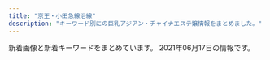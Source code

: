 ```yaml
---
title: "京王・小田急線沿線"
description: "キーワード別にの巨乳アジアン・チャイナエステ嬢情報をまとめました。"
---
```


新着画像と新着キーワードをまとめています。
2021年06月17日の情報です。

<DmmAffiliateIns />
<KeywordTable
  shops={
    [
    {
        "img_links": [],
        "name": "\u8776\u821e",
        "url": "http://salon-rlx.com/",
        "station": "\u5343\u6b73\u8239\u6a4b\u99c5\u5357\u53e3",
        "keywords": {}
    },
    {
        "img_links": [
            "http://luna.ebb.jp/images/pagetop.png",
            "http://luna.ebb.jp/images/nav_link02.png",
            "http://luna.ebb.jp/images/tit_pick.png",
            "http://luna.ebb.jp/2/uploadimg/1622184590.jpg",
            "http://luna.ebb.jp/images/nav_link05.png",
            "http://luna.ebb.jp/images/call.png",
            "http://luna.ebb.jp/2/uploadimg/1620491495.jpeg",
            "http://luna.ebb.jp/images/nav_link01.png",
            "http://luna.ebb.jp/images/nav_link04.png",
            "http://luna.ebb.jp/2/uploadimg/1623223825.jpg",
            "http://luna.ebb.jp/images/side_mobile.jpg",
            "http://luna.ebb.jp/images/tel.png",
            "http://luna.ebb.jp/images/nav_link03.png",
            "http://luna.ebb.jp/2/uploadimg/1620482919.jpg",
            "http://luna.ebb.jp/images/nav_link06.png",
            "http://luna.ebb.jp/2/uploadimg/1623841520.jpg"
        ],
        "station": "\u3064\u3064\u3058\u30f6\u4e18\u99c5\u5317\u53e3",
        "name": "\u30eb\u30fc\u30ca",
        "url": "http://luna.ebb.jp/",
        "keywords": {
            "87": 2,
            "E": 2,
            "C": 2,
            "84": 2
        }
    },
    {
        "name": "Cindy Baby",
        "station": "\u5343\u6b73\u70cf\u5c71\u99c5\u5317\u53e3",
        "url": "https://cindy.relaxjp.com/",
        "keywords": {
            "90": 4,
            "C": 1,
            "87": 1,
            "91": 2,
            "E": 6
        },
        "img_links": [
            "https://cindy.relaxjp.com/css/m-top003.jpg",
            "https://cindy.relaxjp.com/css/staff/staff03.png",
            "https://cindy.relaxjp.com/css/staff/staff02.png",
            "https://cindy.relaxjp.com/css/m-top004.jpg",
            "https://cindy.relaxjp.com/css/staff/staff07.png",
            "https://cindy.relaxjp.com/css/staff/staff05.png",
            "https://cindy.relaxjp.com/css/m-head.jpg",
            "https://cindy.relaxjp.com/css/cam01.jpg",
            "https://cindy.relaxjp.com/css/staff/staff04.png",
            "https://cindy.relaxjp.com/images/call.png",
            "https://cindy.relaxjp.com/css/staff/staff01.png",
            "https://cindy.relaxjp.com/css/staff/staff06.png",
            "https://cindy.relaxjp.com/css/foot01.jpg"
        ]
    },
    {
        "keywords": {},
        "img_links": [
            "http://www.celia.work/images/menu/top.jpg",
            "http://www.celia.work/images/menu/interior.jpg",
            "http://www.celia.work/images/b1.jpg",
            "http://www.celia.work/images/ta.jpg",
            "http://www.celia.work/images/int1.png",
            "http://www.celia.work/images/news.jpg",
            "http://www.celia.work/images/staff_t.jpg",
            "http://www.celia.work/images/int3.png",
            "http://www.celia.work/img/rika1.jpg",
            "http://www.celia.work/img/rika2.jpg",
            "http://www.celia.work/images/int2.png",
            "http://www.celia.work/img/ami2.jpg",
            "http://www.celia.work/images/menu/staff.jpg",
            "http://www.celia.work/staff/rika.jpg",
            "http://www.celia.work/staff/ami.jpg",
            "http://www.celia.work/images/head.jpg",
            "http://www.celia.work/images/interior_t.jpg",
            "http://www.celia.work/images/sys3.png",
            "http://www.celia.work/images/sys2.jpg",
            "http://www.celia.work/images/b3.jpg",
            "http://www.celia.work/images/b2.jpg",
            "http://www.celia.work/img/ami1.jpg",
            "http://www.celia.work/images/sys1.jpg",
            "http://www.celia.work/images/concept.jpg"
        ],
        "station": "\u5e9c\u4e2d\u99c5\u5317\u53e3",
        "name": "RIBBON -\u30ea\u30dc\u30f3-",
        "url": "http://www.celia.work/"
    },
    {
        "name": "\u60a0\u3005\u30e9\u30f3\u30c9",
        "keywords": {},
        "station": "\u8056\u8e5f\u685c\u30f6\u4e18\u99c5\u6771\u53e3",
        "img_links": [
            "http://www.yuyurando.xyz/images/index-yuyu_12.jpg",
            "http://www.yuyurando.xyz/images/staff/1.jpg",
            "http://www.yuyurando.xyz/images/staff/rei.jpg",
            "http://www.niihao.xyz/images/staff/aya.jpg",
            "http://www.yuyurando.xyz/images/index-yuyu_09.jpg",
            "http://www.yuyurando.xyz/images/staff/2.jpg",
            "http://www.yuyurando.xyz/images/shop/527385908605281370.jpg",
            "http://www.yuyurando.xyz/images/staff/momo.jpg",
            "http://www.yuyurando.xyz/images/index-otona_20.jpg",
            "http://www.yuyurando.xyz/images/lanmu/lanmu-sys.jpg",
            "http://www.yuyurando.xyz/images/lanmu/lanmu-staff.jpg",
            "http://www.yuyurando.xyz/images/index-yuyu_03.jpg",
            "http://www.yuyurando.xyz/images/staff/nana2.jpg",
            "http://www.yuyurando.xyz/images/index-yuyu_05.jpg",
            "http://www.yuyurando.xyz/images/index-yuyu_17.jpg",
            "http://www.yuyurando.xyz/images/index-yuyu_20.jpg",
            "http://www.yuyurando.xyz/images/staff/mi.png"
        ],
        "url": "http://www.yuyurando.xyz/"
    },
    {
        "url": "http://arm-relax.com/",
        "keywords": {
            "C": 16
        },
        "img_links": [
            "http://arm-relax.com/staff/mika/01mb.jpg",
            "http://arm-relax.com/staff/yuri/01.jpg",
            "http://arm-relax.com/staff/yumi/01mb.jpg",
            "http://arm-relax.com/staff/eri/01.jpg",
            "http://arm-relax.com/staff/mimi/01.jpg",
            "http://arm-relax.com/staff/yumi/01.jpg",
            "http://arm-relax.com/pic/head.png",
            "http://arm-relax.com/img/ttl_recbnr.png",
            "http://arm-relax.com/staff/yuri/01mb.jpg",
            "http://arm-relax.com/img/ttl_link.png",
            "http://arm-relax.com/staff/mimi/01mb.jpg",
            "http://arm-relax.com/staff/aya/01.jpg",
            "http://arm-relax.com/staff/eri/01mb.jpg",
            "http://arm-relax.com/pic/topimg1.jpg",
            "http://arm-relax.com/pic/topimg2.jpg",
            "http://arm-relax.com/i/files/homeimg.jpg",
            "http://arm-relax.com/img/ttl_staff.png",
            "http://arm-relax.com/staff/aya/01mb.jpg",
            "http://arm-relax.com/img/ttl_mobile.png",
            "http://arm-relax.com/staff/mika/01.jpg"
        ],
        "station": "\u5e9c\u4e2d\u99c5\u5357\u53e3",
        "name": "\u96c5\u30fb\u307f\u3084\u3073"
    },
    {
        "img_links": [
            "http://shizuka2015.net/images/aki.jpg",
            "http://shizuka2015.net/images/sakura.jpg",
            "http://shizuka2015.net/images/yuka.jpg",
            "http://shizuka2015.net/images/shop/5.jpg",
            "http://shizuka2015.net/images/lm-c-bgdow.png",
            "http://shizuka2015.net/images/nav/hanga-sta.jpg",
            "http://shizuka2015.net/images/nav/hanga-sys.jpg",
            "http://shizuka2015.net/images/w-top.jpg",
            "http://shizuka2015.net/images/shop/4.jpg",
            "http://shizuka2015.net/images/nav/hanga-job.jpg",
            "http://shizuka2015.net/images/staff/yuri.jpg",
            "http://shizuka2015.net/images/shop/1.jpg",
            "http://shizuka2015.net/images/sys-n.jpg",
            "http://shizuka2015.net/images/moe.jpg",
            "http://shizuka2015.net/images/staff/hikari.jpg",
            "http://shizuka2015.net/images/shop/6.jpg",
            "http://shizuka2015.net/images/lm-c-bgdb2.png",
            "http://shizuka2015.net/images/nav/hanga-acc.jpg"
        ],
        "station": "\u4e0b\u5317\u6ca2\u99c5\u5357\u53e3",
        "name": "\u9759\u9999",
        "keywords": {
            "C": 7
        },
        "url": "http://shizuka2015.net/"
    },
    {
        "img_links": [
            "http://cinderella-princess.net/images/nei_bj2.jpg",
            "http://cinderella-princess.net/images/staff2.jpg",
            "http://cinderella-princess.net/images/s_news.jpg",
            "http://cinderella-princess.net/images/room1.jpg",
            "http://cinderella-princess.net/images/tel.jpg",
            "http://cinderella-princess.net/images/room2.jpg",
            "http://cinderella-princess.net/images/s_link.jpg",
            "http://cinderella-princess.net/images/staff4.jpg",
            "http://cinderella-princess.net/images/room3.jpg",
            "http://cinderella-princess.net/images/staff3.jpg",
            "http://cinderella-princess.net/images/girl-z2.jpg",
            "http://cinderella-princess.net/images/girl-z1.jpg",
            "http://cinderella-princess.net/images/s_staff.jpg",
            "http://cinderella-princess.net/images/staff1.jpg",
            "http://cinderella-princess.net/images/s_chedule.jpg",
            "http://cinderella-princess.net/images/movie.jpg",
            "http://cinderella-princess.net/links/esthe-summit.jpg",
            "http://cinderella-princess.net/images/mobile.jpg",
            "http://cinderella-princess.net/images/staff0.jpg",
            "http://cinderella-princess.net/images/room4.jpg"
        ],
        "keywords": {
            "C": 23,
            "86": 10
        },
        "station": "\u767e\u5408\u30f6\u4e18\u99c5\u5317\u53e3",
        "url": "http://cinderella-princess.net",
        "name": "\u30ea\u30e9\u30af\u30bc\u30fc\u30b7\u30e7\u30f3\u6075"
    },
    {
        "name": "\u693f",
        "url": "http://aroma-tsubaki.com/",
        "keywords": {
            "C": 9
        },
        "img_links": [
            "http://www.aroma-tsubaki.com/uploads/aromatsubaki/2011/10/shouji.jpg",
            "http://www.aroma-tsubaki.com/uploads/aromatsubaki/2020/10/flash3.jpg",
            "http://www.aroma-tsubaki.com/uploads/aromatsubaki/2020/10/top.jpg",
            "http://www.aroma-tsubaki.com/uploads/aromatsubaki/2011/10/468x60.jpg",
            "http://www.aroma-tsubaki.com/uploads/aromatsubaki/2011/10/play1.jpg",
            "http://www.aroma-tsubaki.com/uploads/aromatsubaki/2020/10/flash2.jpg",
            "http://www.aroma-tsubaki.com/uploads/aromatsubaki/images/no-photo.jpg",
            "http://www.aroma-tsubaki.com/uploads/aromatsubaki/2011/10/zi_link.jpg",
            "http://www.aroma-tsubaki.com/uploads/aromatsubaki/2011/10/play3.jpg",
            "http://www.aroma-tsubaki.com/uploads/aromatsubaki/2018/10/tel.jpg",
            "http://www.aroma-tsubaki.com/uploads/aromatsubaki/2012/03/e794bbe5838f-1079.jpg",
            "http://www.aroma-tsubaki.com/uploads/aromatsubaki/2020/10/flash6.jpg",
            "http://www.aroma-tsubaki.com/uploads/aromatsubaki/2020/10/flash4.jpg",
            "http://www.aroma-tsubaki.com/uploads/aromatsubaki/2011/11/e794bbe5838f-031.jpg",
            "http://www.aroma-tsubaki.com/uploads/aromatsubaki/2011/11/e794bbe5838f-029.jpg",
            "http://www.aroma-tsubaki.com/uploads/aromatsubaki/2011/10/play4.jpg",
            "http://www.aroma-tsubaki.com/uploads/aromatsubaki/2011/10/info.jpg",
            "http://www.aroma-tsubaki.com/uploads/aromatsubaki/2012/10/e794bbe5838f-261.jpg",
            "http://www.aroma-tsubaki.com/uploads/aromatsubaki/2020/10/flash5.jpg",
            "http://www.aroma-tsubaki.com/uploads/aromatsubaki/2011/10/play2.jpg",
            "http://www.aroma-tsubaki.com/uploads/aromatsubaki/2012/05/e794bbe5838f-1623.jpg",
            "http://www.aroma-tsubaki.com/uploads/aromatsubaki/2020/10/flash1.jpg"
        ],
        "station": "\u4eac\u738b\u591a\u6469\u30bb\u30f3\u30bf\u30fc\u99c5\u897f\u53e3"
    },
    {
        "name": "\u307b\u307c100%",
        "img_links": [
            "https://hobo100per.jpn.vin/images/room3.jpg",
            "https://hobo100per.jpn.vin/images/1.png",
            "https://hobo100per.jpn.vin/images/top.png",
            "https://hobo100per.jpn.vin/images/face_bj2.jpg",
            "https://hobo100per.jpn.vin/images/mobile.jpg",
            "https://hobo100per.jpn.vin/images/news_bj1.jpg",
            "https://hobo100per.jpn.vin/photos/sites/64/2021/03/2021031502514054.jpg",
            "https://hobo100per.jpn.vin/photos/sites/64/2020/10/2020102607255738.jpg",
            "https://hobo100per.jpn.vin/images/room4.jpg",
            "https://hobo100per.jpn.vin/photos/sites/64/2020/10/2020102607255898.jpg",
            "https://hobo100per.jpn.vin/photos/sites/64/2021/02/2021020403220683.jpg",
            "https://hobo100per.jpn.vin/photos/sites/64/2021/06/2021060303273030.jpg",
            "https://hobo100per.jpn.vin/photos/sites/64/2020/10/2020102607255627.jpg",
            "https://hobo100per.jpn.vin/photos/sites/64/2020/10/2020102607255792.jpg",
            "https://hobo100per.jpn.vin/photos/sites/64/2021/06/2021060203045619.jpg",
            "https://hobo100per.jpn.vin/images/s_face.jpg",
            "https://hobo100per.jpn.vin/images/end.png",
            "https://hobo100per.jpn.vin/photos/sites/64/2020/12/2020120204102727.jpg",
            "https://hobo100per.jpn.vin/photos/sites/64/2021/02/2021021405253880.jpg",
            "https://hobo100per.jpn.vin/photos/sites/64/2021/05/2021051105251986.jpg",
            "https://hobo100per.jpn.vin/photos/sites/64/2020/11/2020111302073452.jpg",
            "https://hobo100per.jpn.vin/images/news_bj3.jpg",
            "https://hobo100per.jpn.vin/photos/sites/64/2021/05/2021053103292396.jpg",
            "https://hobo100per.jpn.vin/images/s_link.jpg",
            "https://hobo100per.jpn.vin/images/s_staff.jpg",
            "https://hobo100per.jpn.vin/photos/sites/64/2021/06/2021060701482784.jpg",
            "https://hobo100per.jpn.vin/images/room2.jpg",
            "https://hobo100per.jpn.vin/photos/sites/64/2021/02/2021022309221643.jpg",
            "https://hobo100per.jpn.vin/photos/sites/64/2021/04/2021040902115754.jpg",
            "https://hobo100per.jpn.vin/images/s_topics.jpg",
            "https://hobo100per.jpn.vin/images/room1.jpg",
            "https://hobo100per.jpn.vin/photos/sites/64/2021/01/202101160211441.jpg"
        ],
        "keywords": {
            "D": 196,
            "87": 98,
            "E": 28,
            "84": 56,
            "85": 28,
            "86": 28,
            "C": 47,
            "83": 28
        },
        "station": "\u5343\u6b73\u70cf\u5c71\u99c5\u5317\u53e3",
        "url": "https://hobo100per.jpn.vin/"
    },
    {
        "keywords": {
            "86": 21,
            "83": 7,
            "D": 21,
            "C": 27
        },
        "img_links": [
            "http://hanamizuki.tyo.cm/images/s_link.png",
            "http://hanamizuki.tyo.cm/link/esthelove88-31.jpg",
            "http://hanamizuki.tyo.cm/images/nbj1.png",
            "http://hanamizuki.tyo.cm/photos/sites/32/2016/08/staff4a.jpg",
            "http://hanamizuki.tyo.cm/images/room4.jpg",
            "http://hanamizuki.tyo.cm/images/mobile.jpg",
            "http://hanamizuki.tyo.cm/photos/sites/32/2020/01/2020013110290975.jpg",
            "http://hanamizuki.tyo.cm/photos/sites/32/2017/12/2017121407030461.jpg",
            "http://hanamizuki.tyo.cm/images/top.jpg",
            "http://hanamizuki.tyo.cm/photos/sites/32/2018/11/2018110115410796.jpg",
            "http://hanamizuki.tyo.cm/images/s_news.png",
            "http://hanamizuki.tyo.cm/images/room2.jpg",
            "http://hanamizuki.tyo.cm/images/s_staff.png",
            "http://hanamizuki.tyo.cm/i/images/room1.jpg",
            "http://hanamizuki.tyo.cm/photos/sites/32/2016/08/staff15.jpg",
            "http://hanamizuki.tyo.cm/images/bj3.jpg",
            "http://hanamizuki.tyo.cm/link/88x31b.jpg",
            "http://hanamizuki.tyo.cm/link/e0016.jpg",
            "http://hanamizuki.tyo.cm/images/news_bj3.png",
            "http://menlog.net/link/menlog8831.jpg",
            "http://hanamizuki.tyo.cm/link/8831.jpg",
            "http://hanamizuki.tyo.cm/link/walker88.jpg",
            "http://hanamizuki.tyo.cm/images/room1.jpg",
            "http://hanamizuki.tyo.cm/photos/sites/32/2019/02/201902151914399.jpg",
            "http://hanamizuki.tyo.cm/i/images/room2.jpg",
            "http://hanamizuki.tyo.cm/link/massage-de_88_31.jpg",
            "http://hanamizuki.tyo.cm/i/images/room3.jpg",
            "http://hanamizuki.tyo.cm/images/room3.jpg"
        ],
        "name": "\u82b1\u6c34\u6728",
        "station": "\u5e9c\u4e2d\u99c5\u5357\u53e3",
        "url": "http://hanamizuki.tyo.cm/"
    },
    {
        "station": "\u7b39\u585a\u99c5\u5317\u53e3",
        "url": "http://relax-ms.com/",
        "img_links": [
            "http://relax-ms.com/staff/minami/01.png",
            "http://relax-ms.com/img/nav-005.png",
            "http://relax-ms.com/staff/mimi/01.png",
            "http://relax-ms.com/img/nav-001.png",
            "http://relax-ms.com/staff/arise/01.png",
            "http://relax-ms.com/img/stt.jpg",
            "http://relax-ms.com/staff/hitomi/02.png",
            "http://relax-ms.com/staff/hitomi/01.png",
            "http://relax-ms.com/staff/sasa/01.png",
            "http://relax-ms.com/staff/ann/01.png",
            "http://relax-ms.com/img/nav-002.png",
            "http://relax-ms.com/staff/sera/01.png",
            "http://relax-ms.com/img/no.png",
            "http://relax-ms.com/img/nav-004.png",
            "http://relax-ms.com/staff/ai/01.png",
            "http://relax-ms.com/staff/riri/01.png",
            "http://relax-ms.com/img/tel.png",
            "http://relax-ms.com/staff/nana/01.png",
            "http://relax-ms.com/img/nav-003.png",
            "http://relax-ms.com/img/nav-006.png",
            "http://relax-ms.com/staff/aya/01.png",
            "http://relax-ms.com/img/stb.jpg"
        ],
        "name": "\u30d5\u30a9\u30fc\u30a8\u30d0\u30fc",
        "keywords": {}
    },
    {
        "name": "\u9280\u306e\u9234",
        "url": "http://www.ginnosuzu.relaxjp.info/",
        "keywords": {
            "C": 1,
            "86": 2,
            "87": 1,
            "D": 2
        },
        "img_links": [
            "http://www.ginnosuzu.relaxjp.info/images/int1.jpg",
            "http://www.ginnosuzu.relaxjp.info/images/tel.jpg",
            "http://www.ginnosuzu.relaxjp.info/images/s1.png",
            "http://www.ginnosuzu.relaxjp.info/images/head.jpg",
            "http://www.ginnosuzu.relaxjp.info/files/003.jpg",
            "http://www.ginnosuzu.relaxjp.info/images/mobile.jpg",
            "http://www.ginnosuzu.relaxjp.info/images/h_line.jpg",
            "http://www.ginnosuzu.relaxjp.info/images/int3.jpg",
            "http://www.ginnosuzu.relaxjp.info/images/staff_t.jpg",
            "http://www.ginnosuzu.relaxjp.info/images/interior_t.jpg",
            "http://www.ginnosuzu.relaxjp.info/images/news.png",
            "http://www.ginnosuzu.relaxjp.info/images/sys.jpg",
            "http://www.ginnosuzu.relaxjp.info/files/001.jpg",
            "http://www.ginnosuzu.relaxjp.info/files/002.jpg",
            "http://www.ginnosuzu.relaxjp.info/images/int2.jpg",
            "http://www.ginnosuzu.relaxjp.info/images/tg.jpg"
        ],
        "station": "\u5e9c\u4e2d\u99c5"
    },
    {
        "station": "\u767b\u6238\u99c5\u751f\u7530\u7dd1\u5730\u53e3",
        "url": "http://ruby.iest.info/",
        "img_links": [
            "http://ruby.iest.info/images/mobile.jpg",
            "http://ruby.iest.info/photos/sites/8/2021/06/2021060417122920.jpg",
            "http://ruby.iest.info/photos/sites/8/2021/06/2021060417122885.jpg",
            "http://ruby.iest.info/photos/sites/8/2021/04/2021042315055524.jpg",
            "http://ruby.iest.info/images/news.png",
            "http://ruby.iest.info/photos/sites/8/2021/06/2021060417122942.jpg",
            "http://ruby.iest.info/images/service.jpg",
            "http://ruby.iest.info/images/s_staff.png",
            "http://ruby.iest.info/images/nei_bj1.png",
            "http://ruby.iest.info/images/bian.jpg",
            "http://ruby.iest.info/images/top.jpg"
        ],
        "keywords": {
            "C": 11,
            "87": 10,
            "86": 10,
            "D": 20
        },
        "name": "Ruby\u30fb\u30eb\u30d3\u30fc"
    },
    {
        "img_links": [
            "http://www.niihao.xyz/images/index-yume_04.jpg",
            "http://www.niihao.xyz/images/4.jpg",
            "http://www.niihao.xyz/images/lanmu_03.jpg",
            "http://www.niihao.xyz/images/staff/miki.jpeg",
            "http://www.niihao.xyz/images/l-nav-_staff.jpg",
            "http://www.niihao.xyz/images/staff/aya2.jpg",
            "http://www.niihao.xyz/images/staff/11.jpg",
            "http://www.niihao.xyz/images/staff/shazhi.jpg",
            "http://www.niihao.xyz/images/lanmu_06.jpg",
            "http://www.niihao.xyz/images/staff/remon.jpg",
            "http://www.niihao.xyz/images/index-yume_11.jpg",
            "http://www.niihao.xyz/psd/off.jpg",
            "http://www.niihao.xyz/images/nav/l-nav-_job.jpg",
            "http://www.niihao.xyz/images/index-yume_02.jpg",
            "http://www.niihao.xyz/images/lanmu_07.jpg"
        ],
        "keywords": {},
        "station": "\u5e9c\u4e2d\u99c5\u5357\u53e3",
        "name": "\u30cb\u30fc\u30cf\u30aa",
        "url": "http://www.niihao.xyz/"
    },
    {
        "keywords": {
            "87": 32,
            "86": 8,
            "88": 8,
            "D": 64,
            "85": 16
        },
        "station": "\u5411\u30f6\u4e18\u904a\u5712\u99c5\u5317\u53e3",
        "url": "http://www.hibaby.mensest.com/",
        "name": "Hi Baby \u30cf\u30a4\u30d9\u30a4\u30d3\u30fc",
        "img_links": [
            "http://www.hibaby.mensest.com/files/007.jpg",
            "http://www.hibaby.mensest.com/files/002.jpg",
            "http://www.hibaby.mensest.com/files/006.jpg",
            "http://www.hibaby.mensest.com/images/m2.jpg",
            "http://www.hibaby.mensest.com/images/s_top_therapist.png",
            "http://www.hibaby.mensest.com/images/slider-img001.jpg",
            "http://www.hibaby.mensest.com/images/m3.jpg",
            "http://www.hibaby.mensest.com/images/s_news.png",
            "http://www.hibaby.mensest.com/files/005.jpg",
            "http://www.hibaby.mensest.com/files/008.jpg",
            "http://www.hibaby.mensest.com/files/004.jpg",
            "http://www.hibaby.mensest.com/images/m6.jpg",
            "http://www.hibaby.mensest.com/images/s_pickup.png",
            "http://www.hibaby.mensest.com/images/s_message.png",
            "http://www.hibaby.mensest.com/images/m1.jpg",
            "http://www.hibaby.mensest.com/files/001.jpg",
            "http://www.hibaby.mensest.com/images/m4.jpg",
            "http://www.hibaby.mensest.com/images/slider-img002.jpg",
            "http://www.hibaby.mensest.com/files/003.jpg"
        ]
    },
    {
        "station": "\u5e9c\u4e2d\u99c5",
        "url": "https://dear.ests.jp/",
        "keywords": {
            "D": 11,
            "\u4e73": 1,
            "\u5de8\u4e73": 1,
            "C": 2,
            "E": 4,
            "\u30bb\u30af\u30b7\u30fc": 1,
            "F": 34
        },
        "name": "Dear",
        "img_links": [
            "https://dear.ests.jp/images/info2.jpg",
            "https://dear.ests.jp/images/top.jpg",
            "https://dear.ests.jp/images/s_link.jpg",
            "https://dear.ests.jp/images/s_info.jpg",
            "https://dear.ests.jp/photos/sites/49/2021/04/2021041513454813.jpeg",
            "https://dear.ests.jp/images/amore.jpg",
            "https://dear.ests.jp/photos/sites/49/2021/04/2021041319465766.jpeg",
            "https://dear.ests.jp/photos/sites/49/2021/04/2021042601291034.jpeg",
            "https://dear.ests.jp/images/1.jpg",
            "https://esta-kanto.com/img/kanto/esta-200_40.jpg",
            "https://dear.ests.jp/photos/sites/49/2021/04/2021041511095279.jpeg",
            "https://dear.ests.jp/photos/sites/49/2021/06/2021061418582933.jpeg",
            "https://dear.ests.jp/photos/sites/49/2021/05/2021052413183715.jpeg",
            "https://dear.ests.jp/photos/sites/49/2021/04/2021042600463028.jpeg",
            "https://dear.ests.jp/photos/sites/49/2021/05/2021052514195070.jpeg",
            "https://dear.ests.jp/photos/sites/49/2021/06/202106020238508.jpeg",
            "https://dear.ests.jp/images/paypay.jpg",
            "https://dear.ests.jp/photos/sites/49/2021/04/2021041511140229.jpeg",
            "https://dear.ests.jp/photos/sites/49/2021/04/2021041513593722.jpeg",
            "https://dear.ests.jp/photos/sites/49/2021/05/2021051114140830.jpeg",
            "https://dear.ests.jp/photos/sites/49/2021/04/2021041913195348.jpeg",
            "https://dear.ests.jp/images/member.jpg",
            "https://dear.ests.jp/photos/sites/49/2021/04/2021041216053062.jpg",
            "https://dear.ests.jp/images/bj3.jpg",
            "https://dear.ests.jp/photos/sites/49/2021/04/2021042000340375.jpeg",
            "https://dear.ests.jp/photos/sites/49/2021/05/2021051414211872.jpeg",
            "https://dear.ests.jp/photos/sites/49/2021/04/2021042700265716.jpeg",
            "https://dear.ests.jp/photos/sites/49/2021/06/2021060318563698.jpeg",
            "https://dear.ests.jp/images/bj1.jpg",
            "https://dear.ests.jp/photos/sites/49/2021/05/2021050810150376.jpeg",
            "https://dear.ests.jp/images/link2.jpg",
            "https://dear.ests.jp/photos/sites/49/2021/05/2021051715055993.jpeg",
            "https://dear.ests.jp/photos/sites/49/2021/04/2021041901291776.jpeg",
            "https://dear.ests.jp/images/s_staff.jpg",
            "https://dear.ests.jp/photos/sites/49/2021/04/2021042615175874.jpeg"
        ]
    },
    {
        "station": "\u7b39\u585a\u99c5\u5317\u53e3",
        "url": "https://alice.relaxjp.com/",
        "keywords": {
            "D": 3,
            "92": 1,
            "E": 1,
            "90": 2,
            "89": 1
        },
        "img_links": [
            "https://alice.relaxjp.com/css/top-left01.jpg",
            "https://alice.relaxjp.com/css/m-top-right01.jpg",
            "https://alice.relaxjp.com/images/call.png",
            "https://alice.relaxjp.com/css/top-right05.jpg",
            "https://alice.relaxjp.com/css/staff/staff02.png",
            "https://alice.relaxjp.com/css/m-top-right02.jpg",
            "https://alice.relaxjp.com/css/m-top-right04.jpg",
            "https://alice.relaxjp.com/css/staff/staff04.png",
            "https://alice.relaxjp.com/css/m-head.jpg",
            "https://alice.relaxjp.com/css/staff/staff01.png",
            "https://alice.relaxjp.com/css/m-right.jpg",
            "https://alice.relaxjp.com/css/m-left.jpg",
            "https://alice.relaxjp.com/css/m-top-right03.jpg",
            "https://alice.relaxjp.com/css/m-yejiao.jpg",
            "https://alice.relaxjp.com/css/m-top04.jpg",
            "https://alice.relaxjp.com/css/m-top02.jpg",
            "https://alice.relaxjp.com/css/staff/staff03.png"
        ],
        "name": "Alice -\u30a2\u30ea\u30b9-"
    },
    {
        "name": "Lovely",
        "station": "\u5343\u6b73\u70cf\u5c71\u99c5\u5357\u53e3",
        "url": "http://almond.ests.jp/",
        "img_links": [
            "http://almond.ests.jp/images/s_news.jpg",
            "http://almond.ests.jp/images/s_face.png",
            "http://almond.ests.jp/images/s_staff.png",
            "http://almond.ests.jp/photos/sites/24/2021/05/2021051312433326.jpg",
            "http://almond.ests.jp/photos/sites/24/2020/11/2020113018465254.jpg",
            "http://almond.ests.jp/images/nstaff.jpg",
            "http://almond.ests.jp/photos/sites/24/2020/11/2020113018465347.jpg",
            "http://almond.ests.jp/images/nstaff1.jpg",
            "http://almond.ests.jp/images/newicon.png",
            "http://almond.ests.jp/images/top.png",
            "http://almond.ests.jp/images/pickicon.jpg",
            "http://almond.ests.jp/photos/sites/24/2020/12/2020121413001762.jpg",
            "http://almond.ests.jp/images/line2.png",
            "http://almond.ests.jp/images/line1.jpg",
            "http://almond.ests.jp/images/acc1.jpg",
            "http://almond.ests.jp/images/line.jpg",
            "http://almond.ests.jp/photos/sites/24/2021/03/2021032511211062.jpg",
            "http://almond.ests.jp/photos/sites/24/2020/11/2020113018465490.jpg",
            "http://almond.ests.jp/images/mobile.jpg",
            "http://almond.ests.jp/photos/sites/24/2020/11/2020113018465067.jpg",
            "http://almond.ests.jp/images/s_acc.jpg"
        ],
        "keywords": {
            "87": 2,
            "85": 3,
            "86": 2,
            "D": 7,
            "C": 14
        }
    },
    {
        "keywords": {},
        "name": "\u685c\u96ea",
        "img_links": [
            "https://lu-rinpa.tokyo/wp-content/uploads/2019/06/6.jpg",
            "https://lu-rinpa.tokyo/wp-content/themes/este/img/1.jpg",
            "https://lu-rinpa.tokyo/wp-content/themes/este/img/tel.png",
            "https://lu-rinpa.tokyo/wp-content/themes/este/img/top-img02.png",
            "https://lu-rinpa.tokyo/wp-content/uploads/2019/12/dtyfugihoja.jpg",
            "https://lu-rinpa.tokyo/wp-content/themes/este/img/3.jpg",
            "https://lu-rinpa.tokyo/wp-content/themes/este/img/top-img035.png",
            "https://lu-rinpa.tokyo/wp-content/themes/este/img/top-img01.png",
            "https://lu-rinpa.tokyo/wp-content/themes/este/img/2.jpg",
            "https://lu-rinpa.tokyo/wp-content/uploads/2019/12/rtdyfugihojsa.jpg",
            "https://lu-rinpa.tokyo/wp-content/uploads/2019/12/rydftugihoix.jpg",
            "https://lu-rinpa.tokyo/wp-content/themes/este/img/top-img066.png",
            "https://lu-rinpa.tokyo/wp-content/themes/este/img/tel01.png",
            "https://lu-rinpa.tokyo/wp-content/themes/este/img/4.jpg"
        ],
        "station": "\u8056\u8e5f\u685c\u30f6\u4e18\u99c5\u6771\u53e3",
        "url": "https://lu-rinpa.tokyo/"
    },
    {
        "station": "\u5343\u6b73\u70cf\u5c71\u99c5\u5317\u53e3",
        "img_links": [
            "http://nene.est888.com/css/top01.png",
            "http://nene.est888.com/css/nav/nav-001.png",
            "http://nene.est888.com/css/staff/staff01.jpg",
            "http://nene.est888.com/css/tel.png",
            "http://nene.est888.com/css/nav/nav-004.png",
            "http://nene.est888.com/css/nav/nav-003.png",
            "http://nene.est888.com/css/staff/staff03.jpg",
            "http://nene.est888.com/css/osusume02.jpg",
            "http://nene.est888.com/css/staff/staff02.jpg",
            "http://nene.est888.com/css/nav/nav-005.png",
            "http://nene.est888.com/css/nav/nav-002.png",
            "http://nene.est888.com/css/nav/nav-006.png"
        ],
        "url": "http://nene.est888.com/",
        "keywords": {
            "C": 1,
            "E": 1,
            "D": 1,
            "90": 1,
            "87": 1,
            "89": 1
        },
        "name": "NeNe\uff5e\u306d\u306d"
    },
    {
        "img_links": [
            "https://moe.ests.jp/images/themes/blue/mobile.jpg",
            "https://moe.ests.jp/images/themes/blue/s_staff.png",
            "https://moe.ests.jp/images/themes/blue/s_ranking.png",
            "https://moe.ests.jp/images/themes/blue/s_newface.png",
            "https://moe.ests.jp/photos/sites/63/2021/04/2021041103094038.jpg",
            "https://moe.ests.jp/images/themes/blue/s_zysx.png",
            "https://moe.ests.jp/photos/sites/63/2021/04/2021041103093931.jpg",
            "https://moe.ests.jp/images/room3.jpg",
            "https://moe.ests.jp/images/room2.jpg",
            "https://moe.ests.jp/images/themes/blue/no1.png",
            "https://moe.ests.jp/images/themes/blue/s_link.png",
            "https://moe.ests.jp/photos/sites/63/2021/04/202104110309399.jpg",
            "https://moe.ests.jp/images/themes/blue/r3.jpg",
            "https://moe.ests.jp/images/themes/blue/s_news.png",
            "https://moe.ests.jp/images/themes/blue/no2.png",
            "https://moe.ests.jp/images/themes/blue/s_pickup.png",
            "https://moe.ests.jp/images/room1.jpg",
            "https://moe.ests.jp/images/themes/blue/line.png",
            "https://moe.ests.jp/photos/sites/63/2021/04/202104110309386.jpg",
            "https://moe.ests.jp/images/room4.jpg"
        ],
        "url": "https://moe.ests.jp/",
        "station": "\u8abf\u5e03\u99c5\u6771\u53e3",
        "name": "\u840c",
        "keywords": {
            "C": 19,
            "86": 12,
            "87": 12,
            "D": 24
        }
    },
    {
        "url": "http://www.mojitojd.xyz/",
        "keywords": {
            "86": 12,
            "D": 24,
            "C": 8,
            "90": 6,
            "84": 8
        },
        "station": "\u8abf\u5e03\u99c5\u6771\u53e3",
        "name": "\u685c",
        "img_links": [
            "http://www.mojitojd.xyz/style/mainvisual_01_s.jpg",
            "http://www.mojitojd.xyz/uploads/210531/1-2105311STK57.jpg",
            "http://www.mojitojd.xyz/uploads/allimg/200930/1-200930094039.jpg",
            "http://www.mojitojd.xyz/uploads/allimg/201229/1-2012291A143.jpg",
            "http://www.mojitojd.xyz/style/bottom_therapist.jpg",
            "http://www.mojitojd.xyz/style/mainvisual_02_s.jpg",
            "http://www.mojitojd.xyz/style/icon_new.png",
            "http://www.mojitojd.xyz/style/sw_tel.png",
            "http://www.mojitojd.xyz/uploads/210531/1-2105311SQI20.jpg",
            "http://www.mojitojd.xyz/uploads/201226/1-2012261A316447.jpg",
            "http://www.mojitojd.xyz/uploads/allimg/200930/1-200930094123.jpg",
            "http://www.mojitojd.xyz/uploads/210531/1-2105311SFL20.jpg",
            "http://www.mojitojd.xyz/style/mainvisual_02.jpg",
            "http://www.mojitojd.xyz/style/head_therapist.jpg",
            "http://www.mojitojd.xyz/style/sw_home.png",
            "http://www.mojitojd.xyz/style/trigger.jpg",
            "http://www.mojitojd.xyz/uploads/201226/1-201226111H3126.jpg",
            "http://www.mojitojd.xyz/style/mainvisual_01.jpg",
            "http://www.mojitojd.xyz/uploads/210531/1-2105311SJH17.jpg",
            "http://www.mojitojd.xyz/uploads/201226/1-201226111Q3228.jpg",
            "http://www.mojitojd.xyz/style/icon_ranking_01.png",
            "http://www.mojitojd.xyz/uploads/201226/1-201226111010B0.jpg",
            "http://www.mojitojd.xyz/uploads/201226/1-201226111JU10.jpg",
            "http://www.mojitojd.xyz/style/head_interior.jpg",
            "http://www.mojitojd.xyz/uploads/201226/1-20122611191Q05.jpg",
            "http://www.mojitojd.xyz/uploads/allimg/200930/1-200930094059.jpg"
        ]
    },
    {
        "img_links": [
            "http://www.enjoy-massage.work/img/s6.jpg",
            "http://www.enjoy-massage.work/img/st7.jpg",
            "http://www.enjoy-massage.work/img/flash.jpg",
            "http://www.enjoy-massage.work/img/nos.jpg",
            "http://www.enjoy-massage.work/img/s7.jpg",
            "http://www.enjoy-massage.work/img/botton.jpg",
            "http://www.enjoy-massage.work/img/r1.jpg",
            "http://www.enjoy-massage.work/img/st5.jpg",
            "http://www.enjoy-massage.work/img/sta6.jpg",
            "http://www.enjoy-massage.work/img/pickup20.jpg",
            "http://www.enjoy-massage.work/img/r2.jpg",
            "http://www.enjoy-massage.work/img/acc.jpg",
            "http://www.enjoy-massage.work/img/mo.png",
            "http://www.enjoy-massage.work/img/s8.jpg",
            "http://www.enjoy-massage.work/img/sta5.jpg",
            "http://www.enjoy-massage.work/img/st8.jpg",
            "http://www.enjoy-massage.work/img/s5.jpg",
            "http://www.enjoy-massage.work/img/sta8.jpg",
            "http://www.enjoy-massage.work/img/head.jpg",
            "http://www.enjoy-massage.work/img/sta7.jpg",
            "http://www.enjoy-massage.work/img/st6.jpg"
        ],
        "url": "http://www.enjoy-massage.work/",
        "station": "\u7b39\u585a\u99c5\u5357\u53e3",
        "keywords": {
            "C": 11,
            "E": 1,
            "D": 1,
            "90": 1,
            "86": 1,
            "G": 2,
            "89": 1,
            "87": 1
        },
        "name": "Enjoy"
    },
    {
        "keywords": {
            "\u4e73": 2
        },
        "station": "JR\u7a32\u7530\u5824\u99c5",
        "url": "http://www.chiretuyiabo.xyz/",
        "name": "Honey \uff5e\u30cf\u30cb\u30fc\uff5e",
        "img_links": [
            "http://www.chiretuyiabo.xyz/uploads/allimg/201124/1-201124091002.jpg",
            "http://www.chiretuyiabo.xyz/uploads/210115/1-210115112K52S.jpg",
            "http://www.chiretuyiabo.xyz/webstyle/m6.jpg",
            "http://www.chiretuyiabo.xyz/uploads/210115/1-210115111210154.jpg",
            "http://www.chiretuyiabo.xyz/webstyle/rsubt4.png",
            "http://www.chiretuyiabo.xyz/uploads/allimg/201105/1-201105125636.jpg",
            "http://www.chiretuyiabo.xyz/uploads/201116/1-201116092632O1.jpg",
            "http://www.chiretuyiabo.xyz/uploads/210115/1-210115111154J0.jpg",
            "http://www.chiretuyiabo.xyz/webstyle/m1.jpg",
            "http://www.chiretuyiabo.xyz/uploads/210115/1-21011511141CY.jpg",
            "http://www.chiretuyiabo.xyz/uploads/201116/1-201116092320547.jpg",
            "http://www.chiretuyiabo.xyz/uploads/200706/1-200F6153052L7.jpg",
            "http://www.chiretuyiabo.xyz/webstyle/m4.jpg",
            "http://www.chiretuyiabo.xyz/uploads/201116/1-201116092H2128.jpg",
            "http://www.chiretuyiabo.xyz/uploads/201116/1-2011160926104Z.jpg",
            "http://www.chiretuyiabo.xyz/webstyle/rsubt3.png",
            "http://www.chiretuyiabo.xyz/webstyle/rsubt7.png",
            "http://www.chiretuyiabo.xyz/webstyle/rsubt6.png",
            "http://www.chiretuyiabo.xyz/webstyle/rsubt1.png",
            "http://www.chiretuyiabo.xyz/webstyle/rsubt5.png",
            "http://www.chiretuyiabo.xyz/webstyle/m2.jpg",
            "http://www.chiretuyiabo.xyz/webstyle/slider-img001.jpg",
            "http://www.chiretuyiabo.xyz/webstyle/tel2.png",
            "http://www.chiretuyiabo.xyz/uploads/210115/1-21011511143V36.jpg",
            "http://www.chiretuyiabo.xyz/webstyle/rsubt2.png",
            "http://www.chiretuyiabo.xyz/uploads/210115/1-21011511145KM.jpg",
            "http://www.chiretuyiabo.xyz/uploads/201116/1-201116092F09D.jpg"
        ]
    },
    {
        "station": "JR\u7a32\u7530\u5824\u99c5",
        "img_links": [
            "http://inadazutsumi.work/images/top.jpg",
            "http://inadazutsumi.work/images/g0.jpg",
            "http://inadazutsumi.work/images/g1.jpg",
            "http://inadazutsumi.work/images/mobile.jpg",
            "http://inadazutsumi.work/images/g4.jpg",
            "http://inadazutsumi.work/images/tel.jpg",
            "http://inadazutsumi.work/images/g3.jpg",
            "http://inadazutsumi.work/images/g5.jpg",
            "http://inadazutsumi.work/images/g2.jpg",
            "http://inadazutsumi.work/images/zi_staff.png"
        ],
        "url": "http://inadazutsumi.work/",
        "name": "\u30c1\u30e3\u30fc\u30df\u30f3\u30b0",
        "keywords": {}
    },
    {
        "url": "http://est-massage.xyz/",
        "keywords": {
            "83": 5,
            "84": 12,
            "86": 20,
            "D": 29,
            "C": 14,
            "88": 6,
            "E": 7,
            "87": 2,
            "85": 13
        },
        "img_links": [
            "http://est-massage.xyz/images/head_tell.png",
            "http://est-massage.xyz/images/cg07.jpg",
            "http://est-massage.xyz/images/88_31.png",
            "http://est-massage.xyz/images/cg19.jpg",
            "http://est-massage.xyz/images/r1.jpg",
            "http://est-massage.xyz/images/ncg.jpg",
            "http://est-massage.xyz/images/cg15.jpg",
            "http://est-massage.xyz/images/cg11.jpg",
            "http://est-massage.xyz/images/cg082.jpg",
            "http://est-massage.xyz/images/cg06.jpg",
            "http://est-massage.xyz/images/cg17.jpg",
            "http://est-massage.xyz/images/r2.jpg",
            "http://est-massage.xyz/images/sy2.jpg",
            "http://est-massage.xyz/images/side_tel.png",
            "http://est-massage.xyz/images/cg151.jpg",
            "http://est-massage.xyz/images/cg10.jpg",
            "http://est-massage.xyz/images/cg09.jpg",
            "http://est-massage.xyz/images/250_50.png",
            "http://est-massage.xyz/images/cg18.jpg",
            "http://est-massage.xyz/images/cg011.jpg",
            "http://est-massage.xyz/images/cg052.jpg",
            "http://est-massage.xyz/images/cg01.jpg",
            "http://est-massage.xyz/images/468_60.png",
            "http://est-massage.xyz/images/foot_tel.png",
            "http://est-massage.xyz/images/bn03.jpg",
            "http://est-massage.xyz/images/200_40.png",
            "http://est-massage.xyz/images/cg081.jpg",
            "http://est-massage.xyz/images/cg032.jpg",
            "http://est-massage.xyz/images/cg051.jpg",
            "http://est-massage.xyz/images/cg04.jpg",
            "http://est-massage.xyz/images/cg161.jpg",
            "http://est-massage.xyz/images/cg062.jpg",
            "http://est-massage.xyz/images/cg05.jpg",
            "http://est-massage.xyz/images/head_tell2.png",
            "http://est-massage.xyz/images/cg071.jpg",
            "http://est-massage.xyz/images/cg191.jpg",
            "http://est-massage.xyz/images/cg041.jpg",
            "http://est-massage.xyz/images/cg16.jpg",
            "http://est-massage.xyz/images/bn01.jpg",
            "http://est-massage.xyz/images/cg181.jpg",
            "http://est-massage.xyz/images/cg182.jpg",
            "http://est-massage.xyz/images/cg12.jpg",
            "http://est-massage.xyz/images/cg152.jpg",
            "http://est-massage.xyz/images/cg072.jpg",
            "http://est-massage.xyz/images/r3.jpg",
            "http://est-massage.xyz/images/sy1.jpg",
            "http://est-massage.xyz/images/cg022.jpg",
            "http://est-massage.xyz/images/bn02.jpg",
            "http://est-massage.xyz/images/cg08.jpg",
            "http://est-massage.xyz/images/cg061.jpg",
            "http://est-massage.xyz/images/cg111.jpg"
        ],
        "name": "Oasis\uff5e\u30aa\u30a2\u30b7\u30b9\uff5e",
        "station": "\u7b39\u585a\u99c5\u5317\u53e3"
    },
    {
        "url": "http://www.alice.mensest.com/",
        "name": "\u30a2\u30ea\u30b9",
        "img_links": [
            "http://www.alice.mensest.com/images/rsubt4.png",
            "http://www.alice.mensest.com/images/top_sp_slider01.jpg",
            "http://www.alice.mensest.com/images/rsubt3.png",
            "http://www.alice.mensest.com/images/rsubt1.png",
            "http://www.alice.mensest.com/images/m6.jpg",
            "http://www.alice.mensest.com/files/001.jpg",
            "http://www.alice.mensest.com/images/m2.jpg",
            "http://www.alice.mensest.com/photo_news/upimg/4734560cae9d9ec17e_0.jpg",
            "http://www.alice.mensest.com/images/pagetop.png",
            "http://www.alice.mensest.com/files/003.jpg",
            "http://www.alice.mensest.com/images/m1.jpg",
            "http://www.alice.mensest.com/images/rsubt7.png",
            "http://www.alice.mensest.com/files/002.jpg",
            "http://www.alice.mensest.com/files/004.jpg",
            "http://www.alice.mensest.com/images/ico01.png",
            "http://www.alice.mensest.com/images/rsubt6.png",
            "http://www.alice.mensest.com/images/m4.jpg",
            "http://www.alice.mensest.com/images/rsubt2.png",
            "http://www.alice.mensest.com/images/pic_girl01.jpg",
            "http://www.alice.mensest.com/images/m3.jpg",
            "http://www.alice.mensest.com/images/rsubt5.png"
        ],
        "keywords": {
            "86": 4,
            "D": 16,
            "87": 12
        },
        "station": "\u5e61\u30f6\u8c37\u99c5\u5317\u53e3"
    },
    {
        "name": "Pandora -\u30d1\u30f3\u30c9\u30e9-",
        "url": "http://pandora.estheya.com/",
        "img_links": [
            "http://pandora.estheya.com/css/osusume01.jpg",
            "http://pandora.estheya.com/css/staff/staff07.jpg",
            "http://pandora.estheya.com/css/tel.png",
            "http://pandora.estheya.com/css/staff/staff05.jpg",
            "http://pandora.estheya.com/css/nav/nav-001.jpg",
            "http://pandora.estheya.com/css/nav/nav-006.jpg",
            "http://pandora.estheya.com/css/nav/nav-004.jpg",
            "http://pandora.estheya.com/css/nav/nav-002.jpg",
            "http://pandora.estheya.com/css/top-left02.jpg",
            "http://pandora.estheya.com/css/nav/nav-005.jpg",
            "http://pandora.estheya.com/css/cam01.jpg",
            "http://pandora.estheya.com/css/staff/staff06.jpg",
            "http://pandora.estheya.com/css/nav/nav-003.jpg",
            "http://pandora.estheya.com/css/baner.jpg",
            "http://pandora.estheya.com/css/staff/staff02.jpg",
            "http://pandora.estheya.com/css/staff/staff04.jpg"
        ],
        "station": "\u8abf\u5e03\u99c5\u5317\u53e3",
        "keywords": {
            "E": 3,
            "87": 1,
            "90": 1,
            "92": 1,
            "C": 2,
            "88": 1,
            "91": 1
        }
    },
    {
        "url": "http://asu-ka.net/",
        "keywords": {
            "86": 10,
            "C": 23
        },
        "img_links": [
            "http://asu-ka.net/images/room1.jpg",
            "http://asu-ka.net/images/room4.jpg",
            "http://asu-ka.net/images/staff3.jpg",
            "http://asu-ka.net/images/movie.jpg",
            "http://asu-ka.net/images/mobile.jpg",
            "http://asu-ka.net/images/girl-z1.jpg",
            "http://asu-ka.net/images/s_chedule.jpg",
            "http://asu-ka.net/images/staff2.jpg",
            "http://asu-ka.net/images/s_staff.jpg",
            "http://asu-ka.net/images/girl-z2.jpg",
            "http://asu-ka.net/images/room2.jpg",
            "http://asu-ka.net/images/s_link.jpg",
            "http://asu-ka.net/images/nei_bj2.jpg",
            "http://asu-ka.net/images/s_news.jpg",
            "http://asu-ka.net/images/room3.jpg",
            "http://asu-ka.net/images/staff1.jpg",
            "http://asu-ka.net/images/tel.jpg",
            "http://asu-ka.net/images/staff4.jpg",
            "http://asu-ka.net/images/staff0.jpg"
        ],
        "name": "\u6afb\u59eb",
        "station": "\u5411\u30f6\u4e18\u904a\u5712\u99c5\u5357\u53e3"
    },
    {
        "img_links": [],
        "url": "https://es.eoeoco.com/",
        "keywords": {},
        "station": "\u7b39\u585a\u99c5\u5317\u53e3",
        "name": "\u30de\u30ab\u30ed\u30f3"
    },
    {
        "url": "https://es-relax.tokyo/",
        "name": "\u30ec\u30a4\u30f3\u30dc\u30fc",
        "keywords": {
            "D": 9,
            "F": 6,
            "E": 27
        },
        "img_links": [
            "https://es-relax.tokyo/wp-content/uploads/2021/05/q1324876rainbow.jpg",
            "https://es-relax.tokyo/wp-content/themes/este/img/top-img01b.png",
            "https://es-relax.tokyo/wp-content/uploads/2020/02/1rainbow-1.jpg",
            "https://es-relax.tokyo/wp-content/uploads/2020/12/87612rainbow.jpg",
            "https://es-relax.tokyo/wp-content/themes/este/img/top-img02.png",
            "https://es-relax.tokyo/wp-content/themes/este/img/call.png",
            "https://es-relax.tokyo/wp-content/uploads/2020/02/897621rainbow.jpg",
            "https://es-relax.tokyo/wp-content/uploads/2020/10/11rainbow.jpg",
            "https://es-relax.tokyo/wp-content/themes/este/img/tel_header.png",
            "https://es-relax.tokyo/wp-content/themes/este/img/3.jpg",
            "https://es-relax.tokyo/wp-content/themes/este/img/tel_footer.png",
            "https://es-relax.tokyo/wp-content/themes/este/img/4.jpg",
            "https://es-relax.tokyo/wp-content/themes/este/img/top-img01.png",
            "https://es-relax.tokyo/wp-content/uploads/2021/02/9876rainbow.jpg",
            "https://es-relax.tokyo/wp-content/themes/este/img/top-img01a.png",
            "https://es-relax.tokyo/wp-content/themes/este/img/top-img04.png",
            "https://es-relax.tokyo/wp-content/themes/este/img/1.jpg",
            "https://es-relax.tokyo/wp-content/uploads/2020/02/8976512rainbow.jpg",
            "https://es-relax.tokyo/wp-content/uploads/2020/11/908271rainbow.jpg",
            "https://es-relax.tokyo/wp-content/uploads/2020/11/8976512rainbow.jpg",
            "https://es-relax.tokyo/wp-content/themes/este/img/2.jpg",
            "https://es-relax.tokyo/wp-content/uploads/2021/04/56786rainbow.jpg",
            "https://es-relax.tokyo/wp-content/uploads/2020/02/8972186rainbow.jpg",
            "https://es-relax.tokyo/wp-content/uploads/2020/02/8976218rainbow.jpg",
            "https://es-relax.tokyo/wp-content/uploads/2020/02/87261rainbow.jpg"
        ],
        "station": "\u5343\u6b73\u70cf\u5c71\u99c5\u5317\u53e3"
    },
    {
        "name": "\u30ad\u30e5\u30a2\u30e9\u30b9",
        "keywords": {
            "C": 8,
            "85": 16,
            "83": 8,
            "D": 32,
            "84": 16,
            "87": 8,
            "F": 16,
            "90": 8
        },
        "img_links": [
            "http://cure-as.ests.jp/images/s_link.png",
            "http://cure-as.ests.jp/photos/sites/27/2019/09/2019090515360480.jpg",
            "http://cure-as.ests.jp/images/info.jpg",
            "http://cure-as.ests.jp/images/2.jpg",
            "http://cure-as.ests.jp/images/1.jpg",
            "http://cure-as.ests.jp/photos/sites/27/2020/06/2020060319010741.jpg",
            "http://cure-as.ests.jp/photos/sites/27/2019/07/2019070118583389.jpg",
            "http://cure-as.ests.jp/photos/sites/27/2019/12/2019122512063341.jpg",
            "http://cure-as.ests.jp/images/news11.jpg",
            "http://cure-as.ests.jp/photos/sites/27/2019/03/201903261030333.jpg",
            "http://cure-as.ests.jp/images/mobile.jpg",
            "http://cure-as.ests.jp/images/s_reruit.png",
            "http://cure-as.ests.jp/photos/sites/27/2019/05/201905161429354.jpg",
            "http://cure-as.ests.jp/images/top.jpg",
            "http://cure-as.ests.jp/images/news.png",
            "http://cure-as.ests.jp/images/s_staff.png",
            "http://cure-as.ests.jp/photos/sites/27/2018/10/2018102015260524.jpg",
            "http://cure-as.ests.jp/images/top1.jpg",
            "http://cure-as.ests.jp/images/photo.png"
        ],
        "station": "\u4e0b\u9ad8\u4e95\u6238\u99c5\u897f\u53e3",
        "url": "http://cure-as.ests.jp/"
    },
    {
        "name": "ELLIE \uff5e\u30a8\u30ea\u30fc\uff5e",
        "img_links": [
            "http://esthegt.xyz/ell/girl/01.png",
            "http://esthegt.xyz/ell/girl/g04.png",
            "http://esthegt.xyz/ell/girl/03.png",
            "http://esthegt.xyz/ell/girl/sd02.png",
            "http://esthegt.xyz/ell/girl/g03.png",
            "http://esthegt.xyz/ell/images/footer.png",
            "http://esthegt.xyz/ell/girl/g01.png",
            "http://esthegt.xyz/ell/girl/todays-girls1.png",
            "http://esthegt.xyz/ell/girl/sd01.png",
            "http://esthegt.xyz/ell/girl/04.png",
            "http://esthegt.xyz/ell/girl/g02.png",
            "http://esthegt.xyz/ell/images/header-back.png",
            "http://esthegt.xyz/ell/girl/02.png",
            "http://esthegt.xyz/ell/images/phone.png",
            "http://esthegt.xyz/ell/girl/sd03.png"
        ],
        "station": "JR\u7a32\u7530\u5824\u99c5",
        "url": "http://esthegt.xyz/ell/",
        "keywords": {}
    },
    {
        "name": "Sweet Heart",
        "station": "\u5e9c\u4e2d\u99c5\u5317\u53e3",
        "url": "http://sweet-heart.work/",
        "keywords": {},
        "img_links": [
            "http://sweet-heart.work/images/tr.jpg",
            "http://sweet-heart.work/images/5.jpg",
            "http://sweet-heart.work/img/moe3.jpg",
            "http://sweet-heart.work/img/risan1.jpg",
            "http://sweet-heart.work/img/moe1.jpg",
            "http://sweet-heart.work/images/4.jpg",
            "http://sweet-heart.work/images/news.jpg",
            "http://sweet-heart.work/images/int2.jpg",
            "http://sweet-heart.work/img/miki1.jpg",
            "http://sweet-heart.work/images/1.jpg",
            "http://sweet-heart.work/images/2.jpg",
            "http://sweet-heart.work/images/ta.jpg",
            "http://sweet-heart.work/images/mobile.jpg",
            "http://sweet-heart.work/images/b1.jpg",
            "http://sweet-heart.work/images/sys.jpg",
            "http://sweet-heart.work/img/moe2.jpg",
            "http://sweet-heart.work/images/interior_t.png",
            "http://sweet-heart.work/images/b2.jpg",
            "http://sweet-heart.work/images/head.jpg",
            "http://sweet-heart.work/img/mimi1.jpg",
            "http://sweet-heart.work/img/yien2.jpg",
            "http://sweet-heart.work/images/att.png",
            "http://sweet-heart.work/images/staff_t.png",
            "http://sweet-heart.work/img/risan2.jpg",
            "http://sweet-heart.work/img/yien1.jpg",
            "http://sweet-heart.work/images/3.jpg",
            "http://sweet-heart.work/images/int1.jpg"
        ]
    },
    {
        "img_links": [
            "http://space.iyasi.me/layer/images/top/top_05.jpg",
            "http://space.iyasi.me/images/staff13a.jpg",
            "http://space.iyasi.me/images/wenzi-staff.png",
            "http://space.iyasi.me/images/staff21a.jpg",
            "http://space.iyasi.me/images/s_info.png",
            "http://space.iyasi.me/images/ser4.jpg",
            "http://space.iyasi.me/images/top1.jpg",
            "http://space.iyasi.me/layer/images/top/top_06.jpg",
            "http://space.iyasi.me/images/staff7.jpg",
            "http://space.iyasi.me/images/staff16b.jpg",
            "http://space.iyasi.me/layer/images/top/top_08.png",
            "http://space.iyasi.me/images/s_service.png",
            "http://space.iyasi.me/images/staff_bj4.png",
            "http://space.iyasi.me/images/top2.jpg",
            "http://space.iyasi.me/images/ser3.jpg",
            "http://space.iyasi.me/layer/images/top/top_04.jpg",
            "http://space.iyasi.me/layer/images/top.jpg",
            "http://space.iyasi.me/images/staff17a.jpg",
            "http://space.iyasi.me/layer/images/top/top_01.jpg",
            "http://space.iyasi.me/images/staff16a.jpg",
            "http://space.iyasi.me/images/ser2.jpg",
            "http://space.iyasi.me/images/staff_bj1.png",
            "http://space.iyasi.me/images/1.jpg",
            "http://space.iyasi.me/images/staff20a.jpg",
            "http://space.iyasi.me/images/staff1a.jpg",
            "http://space.iyasi.me/layer/images/top/top_02.jpg",
            "http://space.iyasi.me/images/staff22a.jpg",
            "http://space.iyasi.me/images/staff1.jpg",
            "http://space.iyasi.me/images/info.png",
            "http://space.iyasi.me/images/ser1.jpg",
            "http://space.iyasi.me/images/staff18a.jpg",
            "http://space.iyasi.me/layer/images/top/top_03.jpg"
        ],
        "url": "http://space.iyasi.me/",
        "name": "\u7652\u3057\u7a7a\u9593",
        "keywords": {
            "84": 9,
            "88": 6,
            "83": 3,
            "86": 2,
            "85": 3
        },
        "station": "\u8056\u8e5f\u685c\u30f6\u4e18\u99c5\u6771\u53e3"
    },
    {
        "img_links": [
            "http://relax-esthe.net/img/cg4.jpg",
            "http://relax-esthe.net/img/cg1.jpg",
            "http://relax-esthe.net/img/no.png",
            "http://relax-esthe.net/img/t4.jpg",
            "http://relax-esthe.net/img/cg7.jpg",
            "http://relax-esthe.net/img/r3.jpg",
            "http://relax-esthe.net/img/cg10.jpg",
            "http://relax-esthe.net/img/cg2.jpg",
            "http://relax-esthe.net/img/rb.png",
            "http://relax-esthe.net/img/r2.jpg",
            "http://relax-esthe.net/img/t2.jpg",
            "http://relax-esthe.net/img/top.png",
            "http://relax-esthe.net/img/mx.png",
            "http://relax-esthe.net/img/t3.jpg",
            "http://relax-esthe.net/img/t5.jpg",
            "http://relax-esthe.net/img/r1.jpg",
            "http://relax-esthe.net/img/t1.jpg",
            "http://relax-esthe.net/img/cg3.jpg"
        ],
        "station": "\u3064\u3064\u3058\u30f6\u4e18\u99c5\u5317\u53e3",
        "url": "http://relax-esthe.net/",
        "keywords": {
            "88": 1,
            "87": 1,
            "86": 4
        },
        "name": "\u82b1\u306e\u9999"
    },
    {
        "station": "\u5e61\u30f6\u8c37\u99c5\u5357\u53e3",
        "keywords": {},
        "img_links": [
            "https://www.land-prince.work/images/int2.jpg",
            "https://www.land-prince.work/img/eri2.jpg",
            "https://www.land-prince.work/images/4.jpg",
            "https://www.land-prince.work/images/1.jpg",
            "https://www.land-prince.work/images/news.jpg",
            "https://www.land-prince.work/img/riri1.jpg",
            "https://www.land-prince.work/images/sisu.jpg",
            "https://www.land-prince.work/images/int1.jpg",
            "https://www.land-prince.work/images/3.jpg",
            "https://www.land-prince.work/images/b2.jpg",
            "https://www.land-prince.work/img/mina1.jpg",
            "https://www.land-prince.work/img/yuyu2.jpg",
            "https://www.land-prince.work/images/s1.png",
            "https://www.land-prince.work/images/10.jpg",
            "https://www.land-prince.work/images/7.jpg",
            "https://www.land-prince.work/images/6.jpg",
            "https://www.land-prince.work/images/rec1.jpg",
            "https://www.land-prince.work/img/momo1.jpg",
            "https://www.land-prince.work/img/momo2.jpg",
            "https://www.land-prince.work/images/b1.jpg",
            "https://www.land-prince.work/img/yuri2.jpg",
            "https://www.land-prince.work/img/yuyu1.jpg",
            "https://www.land-prince.work/images/8.jpg",
            "https://www.land-prince.work/img/yuri1.jpg",
            "https://www.land-prince.work/images/sys1.jpg",
            "https://www.land-prince.work/images/b3.jpg",
            "https://www.land-prince.work/images/2.jpg",
            "https://www.land-prince.work/images/staff_t.jpg",
            "https://www.land-prince.work/img/tomo1.jpg",
            "https://www.land-prince.work/images/rtel.jpg",
            "https://www.land-prince.work/img/eri1.jpg",
            "https://www.land-prince.work/images/9.jpg",
            "https://www.land-prince.work/img/rio1.jpg",
            "https://www.land-prince.work/images/tel.jpg",
            "https://www.land-prince.work/images/sys2.jpg",
            "https://www.land-prince.work/images/5.jpg",
            "https://www.land-prince.work/images/interior_t.jpg",
            "https://www.land-prince.work/images/head.jpg",
            "https://www.land-prince.work/img/yuki1.jpg",
            "https://www.land-prince.work/img/nana1.jpg",
            "https://www.land-prince.work/images/mobile.jpg"
        ],
        "url": "https://www.land-prince.work/",
        "name": "\u30e9\u30f3\u30c9\u30d7\u30ea\u30f3\u30b9"
    },
    {
        "name": "\u30a2\u30ed\u30de\u30b8\u30e5\u30e9\u30af",
        "keywords": {
            "E": 6,
            "88": 6,
            "C": 29,
            "D": 36,
            "83": 6,
            "85": 18,
            "86": 12,
            "87": 6
        },
        "img_links": [
            "http://lucky-one.jpn.mn/images/room4.jpg",
            "http://lucky-one.jpn.mn/images/themes/blue/r3.jpg",
            "http://lucky-one.jpn.mn/photos/sites/44/2021/04/2021040809403838.jpg",
            "http://lucky-one.jpn.mn/images/themes/blue/s_staff.png",
            "http://lucky-one.jpn.mn/images/room1.jpg",
            "http://lucky-one.jpn.mn/photos/sites/44/2021/04/2021040809384810.jpg",
            "http://lucky-one.jpn.mn/photos/sites/44/2021/04/2021040809404174.jpg",
            "http://lucky-one.jpn.mn/images/themes/blue/s_pickup.png",
            "http://lucky-one.jpn.mn/photos/sites/44/2021/04/2021040809384699.jpg",
            "http://lucky-one.jpn.mn/photos/sites/44/2021/04/2021040809384593.jpg",
            "http://lucky-one.jpn.mn/photos/sites/44/2021/04/2021040809400714.jpg",
            "http://lucky-one.jpn.mn/photos/sites/44/2021/04/2021040809572110.jpg",
            "http://lucky-one.jpn.mn/photos/sites/44/2021/04/2021040809411939.jpg",
            "http://lucky-one.jpn.mn/images/themes/blue/line.png",
            "http://lucky-one.jpn.mn/photos/sites/44/2021/04/2021040809393275.jpg",
            "http://lucky-one.jpn.mn/images/themes/blue/no2.png",
            "http://lucky-one.jpn.mn/images/room2.jpg",
            "http://lucky-one.jpn.mn/photos/sites/44/2021/04/2021040809412291.jpg",
            "http://lucky-one.jpn.mn/photos/sites/44/2021/04/2021040809384767.jpg",
            "http://lucky-one.jpn.mn/photos/sites/44/2021/04/2021040809380020.jpg",
            "http://lucky-one.jpn.mn/photos/sites/44/2021/04/2021040809431618.jpg",
            "http://lucky-one.jpn.mn/images/room3.jpg",
            "http://lucky-one.jpn.mn/images/themes/blue/s_newface.png",
            "http://lucky-one.jpn.mn/images/themes/blue/s_ranking.png",
            "http://lucky-one.jpn.mn/photos/sites/44/2021/04/2021040809411851.jpg",
            "http://lucky-one.jpn.mn/images/themes/blue/s_zysx.png",
            "http://lucky-one.jpn.mn/photos/sites/44/2021/04/2021040809400982.jpg",
            "http://lucky-one.jpn.mn/photos/sites/44/2021/04/2021040809403927.jpg",
            "http://lucky-one.jpn.mn/photos/sites/44/2021/04/2021040809412150.jpg",
            "http://lucky-one.jpn.mn/photos/sites/44/2021/04/2021040809431346.jpg",
            "http://lucky-one.jpn.mn/images/themes/blue/no1.png",
            "http://lucky-one.jpn.mn/photos/sites/44/2021/04/2021040809384524.jpg",
            "http://lucky-one.jpn.mn/photos/sites/44/2021/04/2021040809404236.jpg",
            "http://lucky-one.jpn.mn/photos/sites/44/2021/04/2021040809400869.jpg",
            "http://lucky-one.jpn.mn/photos/sites/44/2021/04/2021040809393049.jpg",
            "http://lucky-one.jpn.mn/photos/sites/44/2021/04/2021040809404287.jpg",
            "http://lucky-one.jpn.mn/photos/sites/44/2021/04/202104080940066.jpg",
            "http://lucky-one.jpn.mn/images/themes/blue/s_news.png",
            "http://lucky-one.jpn.mn/images/themes/blue/mobile.jpg",
            "http://lucky-one.jpn.mn/photos/sites/44/2021/04/2021040809401068.jpg",
            "http://lucky-one.jpn.mn/photos/sites/44/2021/04/2021040809375410.jpg",
            "http://lucky-one.jpn.mn/photos/sites/44/2021/04/2021040809431450.jpg",
            "http://lucky-one.jpn.mn/photos/sites/44/2021/04/202104080937565.jpg",
            "http://lucky-one.jpn.mn/photos/sites/44/2021/04/2021040809375736.jpg",
            "http://lucky-one.jpn.mn/photos/sites/44/2021/04/2021040809412036.jpg",
            "http://lucky-one.jpn.mn/photos/sites/44/2021/04/202104080943116.jpg",
            "http://lucky-one.jpn.mn/images/themes/blue/s_link.png",
            "http://lucky-one.jpn.mn/photos/sites/44/2021/04/2021040809431373.jpg"
        ],
        "station": "\u5e9c\u4e2d\u99c5\u5357\u53e3",
        "url": "http://lucky-one.jpn.mn/"
    },
    {
        "name": "\u3084\u3059\u3089\u304e",
        "img_links": [
            "http://esthegt.xyz/yac/images/bar-1.png",
            "http://esthegt.xyz/yac/girl/g07.png",
            "http://esthegt.xyz/yac/images/button-5.png",
            "http://esthegt.xyz/yac/images/bar-6.png",
            "http://esthegt.xyz/yac/girl/8.jpg",
            "http://esthegt.xyz/yac/images/bar-2.png",
            "http://esthegt.xyz/yac/images/tt.png",
            "http://esthegt.xyz/yac/images/button-3.png",
            "http://esthegt.xyz/yac/girl/11.jpg",
            "http://esthegt.xyz/yac/images/button-6.png",
            "http://esthegt.xyz/yac/girl/g11.png",
            "http://esthegt.xyz/yac/girl/7.jpg",
            "http://esthegt.xyz/yac/images/footer.png",
            "http://esthegt.xyz/yac/images/button-2.png",
            "http://esthegt.xyz/yac/girl/g08.png",
            "http://esthegt.xyz/yac/images/bar-4.png",
            "http://esthegt.xyz/yac/images/button-4.png",
            "http://esthegt.xyz/yac/girl/9.jpg",
            "http://esthegt.xyz/yac/images/button-1.png",
            "http://esthegt.xyz/yac/images/bar-5.png",
            "http://esthegt.xyz/yac/images/bar-3.png"
        ],
        "station": "\u8abf\u5e03\u99c5\u6771\u53e3",
        "keywords": {},
        "url": "http://esthegt.xyz/yac/"
    },
    {
        "img_links": [
            "https://hamamatsucho-esthe.work/icon/facebook.png",
            "https://tama-mensesthe.com/button/home.png",
            "https://tama-mensesthe.com/staff/momo-l1.jpg",
            "https://tama-mensesthe.com/staff/mimi-s1.jpg",
            "https://tama-mensesthe.com/menu/blog.png",
            "https://tama-mensesthe.com/images/main-sp.jpg",
            "https://tama-mensesthe.com/staff/momo-l2.jpg",
            "https://tama-mensesthe.com/room/1-s.jpg",
            "https://tama-mensesthe.com/staff/miki-l1.jpg",
            "https://tama-mensesthe.com/2020/10/06/aya-s1.jpg",
            "https://tama-mensesthe.com/room/1-l.jpg",
            "https://tama-mensesthe.com/2020/07/04/eri-s1.jpg",
            "https://tama-mensesthe.com/link/mens-esthe.png",
            "https://tama-mensesthe.com/2020/01/15/momo-s1.jpg",
            "https://tama-mensesthe.com/menu/info.png",
            "https://tama-mensesthe.com/staff/aya-l1.jpg",
            "https://tama-mensesthe.com/staff/yumi-l1.jpg",
            "https://tama-mensesthe.com/images/header3.png",
            "https://tama-mensesthe.com/button/blog.png",
            "https://tama-mensesthe.com/staff/aya-s1.jpg",
            "https://tama-mensesthe.com/staff/yuyu-s1.jpg",
            "https://tama-mensesthe.com/staff/yuri-s1.jpg",
            "https://tama-mensesthe.com/room/esthe3.jpg",
            "https://tama-mensesthe.com/room/esthe1.jpg",
            "https://tama-mensesthe.com/staff/mirai-l1.jpg",
            "https://kannai-mensesthe.com/images/footer-l.png",
            "https://kannai-mensesthe.com//images/footer-r.png",
            "https://tama-mensesthe.com/images/clear.png",
            "https://tama-mensesthe.com/staff/eri-s1.jpg",
            "https://tama-mensesthe.com/button/staff.png",
            "https://tama-mensesthe.com/staff/miki-s1.jpg",
            "https://hamamatsucho-esthe.work/icon/twitter.png",
            "https://tama-mensesthe.com/staff/coco-s1.jpg",
            "https://tama-mensesthe.com/2020/10/24/yumi-s1.jpg",
            "https://tama-mensesthe.com/staff/momo-s1.jpg",
            "https://tama-mensesthe.com/staff/nana-l1.jpg",
            "https://tama-mensesthe.com/2020/10/06/mirai-s1.jpg",
            "https://tama-mensesthe.com/room/esthe2.jpg",
            "https://tama-mensesthe.com/images/footer-l.png",
            "https://tama-mensesthe.com/room/3-s.jpg",
            "https://tama-mensesthe.com//images/footer-r.png",
            "https://tama-mensesthe.com/room/4-s.jpg",
            "https://tama-mensesthe.com/staff/nana-s1.jpg",
            "https://tama-mensesthe.com/staff/coco-l1.jpg",
            "https://tama-mensesthe.com/room/2-l.jpg",
            "https://tama-mensesthe.com/images/main1.jpg",
            "https://tama-mensesthe.com/staff/eri-l1.jpg",
            "https://tama-mensesthe.com/staff/mimi-l1.jpg",
            "https://tama-mensesthe.com/staff/mirai-s1.jpg",
            "https://tama-mensesthe.com/staff/momo-s2.jpg",
            "https://hamamatsucho-esthe.work/icon/line.png",
            "https://tama-mensesthe.com/menu/home.png",
            "https://tama-mensesthe.com/room/4-l.jpg",
            "https://tama-mensesthe.com/icon/yelp.png",
            "https://tama-mensesthe.com/images/flower.png",
            "https://tama-mensesthe.com/room/3-l.jpg",
            "https://tama-mensesthe.com/menu/staff.png",
            "https://tama-mensesthe.com/room/2-s.jpg",
            "https://tama-mensesthe.com/staff/yuyu-l1.jpg",
            "https://tama-mensesthe.com/staff/yumi-s1.jpg",
            "https://tama-mensesthe.com/2019/12/25/miki-s1.jpg",
            "https://tama-mensesthe.com/staff/yuri-l1.jpg"
        ],
        "keywords": {
            "88": 11,
            "87": 11,
            "90": 66,
            "86": 11,
            "92": 22
        },
        "url": "https://tama-mensesthe.com/",
        "name": "Lotus \uff5e\u30ed\u30fc\u30bf\u30b9\uff5e",
        "station": "\u8056\u8e5f\u685c\u30f6\u4e18\u99c5\u897f\u53e3"
    },
    {
        "url": "http://www.sakuranbo.mensest.com/",
        "name": "\u3055\u304f\u3089\u3093\u307c",
        "station": "\u5343\u6b73\u70cf\u5c71\u99c5\u5317\u53e3",
        "img_links": [
            "http://www.sakuranbo.mensest.com/images/rsubt1.png",
            "http://www.sakuranbo.mensest.com/images/m6.jpg",
            "http://www.sakuranbo.mensest.com/files/003-03.jpg",
            "http://www.sakuranbo.mensest.com/images/rsubt4.png",
            "http://www.sakuranbo.mensest.com/files/005-02.jpg",
            "http://www.sakuranbo.mensest.com/images/m2.jpg",
            "http://www.sakuranbo.mensest.com/files/001-02.jpg",
            "http://www.sakuranbo.mensest.com/images/b-online.png",
            "http://www.sakuranbo.mensest.com/images/tel2.png",
            "http://www.sakuranbo.mensest.com/files/003.jpg",
            "http://www.sakuranbo.mensest.com/images/rsubt3.png",
            "http://www.sakuranbo.mensest.com/images/m1.jpg",
            "http://www.sakuranbo.mensest.com/files/001-03.jpg",
            "http://www.sakuranbo.mensest.com/photo_news/upimg/5145860b89bfdc8409_0.jpg",
            "http://www.sakuranbo.mensest.com/files/002-03.jpg",
            "http://www.sakuranbo.mensest.com/images/slider-img002.jpg",
            "http://www.sakuranbo.mensest.com/files/002.jpg",
            "http://www.sakuranbo.mensest.com/images/m4.jpg",
            "http://www.sakuranbo.mensest.com/images/rsubt5.png",
            "http://www.sakuranbo.mensest.com/files/001.jpg",
            "http://www.sakuranbo.mensest.com/images/slider-img001.jpg",
            "http://www.sakuranbo.mensest.com/files/004.jpg",
            "http://www.sakuranbo.mensest.com/files/003-02.jpg",
            "http://www.sakuranbo.mensest.com/images/b-tel.png",
            "http://www.sakuranbo.mensest.com/images/rsubt2.png",
            "http://www.sakuranbo.mensest.com/files/004-02.jpg",
            "http://www.sakuranbo.mensest.com/images/m3.jpg",
            "http://www.sakuranbo.mensest.com/files/004-03.jpg",
            "http://www.sakuranbo.mensest.com/images/rsubt7.png",
            "http://www.sakuranbo.mensest.com/files/005.jpg",
            "http://www.sakuranbo.mensest.com/files/002-02.jpg",
            "http://www.sakuranbo.mensest.com/files/005-03.jpg",
            "http://www.sakuranbo.mensest.com/images/rsubt6.png"
        ],
        "keywords": {
            "85": 16,
            "D": 40,
            "88": 8,
            "87": 16
        }
    },
    {
        "keywords": {},
        "url": "http://xn--cckzerb5br7a.com/",
        "station": "\u660e\u5927\u524d\u99c5\u4e2d\u592e\u53e3",
        "name": "Free Style \uff5e\u30d5\u30ea\u30fc\u30b9\u30bf\u30a4\u30eb\uff5e",
        "img_links": []
    },
    {
        "img_links": [
            "http://www.huiyiop.xyz/uploads/210605/1-210605124624940.jpg",
            "http://www.huiyiop.xyz/uploads/210527/1-21052G633415L.jpg",
            "http://www.huiyiop.xyz/uploads/allimg/210518/1-21051Q25602Y9.jpg",
            "http://www.huiyiop.xyz/index_files/1615349416-pickup.jpg",
            "http://www.huiyiop.xyz/index_files/1615349518-pickupb.png",
            "http://www.huiyiop.xyz/index_files/1615344802-headpc.jpg",
            "http://www.huiyiop.xyz/uploads/210616/1-210616153K0C8.jpg",
            "http://www.huiyiop.xyz/uploads/210610/1-210610153434B7.jpg",
            "http://www.huiyiop.xyz/index_files/1615350476-tg.jpg",
            "http://www.huiyiop.xyz/uploads/210526/1-2105261426441V.jpg",
            "http://www.huiyiop.xyz/uploads/allimg/210616/1-210616153AW46.jpg",
            "http://www.huiyiop.xyz/uploads/210519/1-210519141FH08.jpg",
            "http://www.huiyiop.xyz/uploads/allimg/210518/1-21051Q25502Q4.jpg",
            "http://www.huiyiop.xyz/index_files/pagetop.png",
            "http://www.huiyiop.xyz/uploads/210519/1-21051914131L48.jpg",
            "http://www.huiyiop.xyz/index_files/1615346254-staff.jpg",
            "http://www.huiyiop.xyz/uploads/allimg/210518/1-21051Q25515958.jpg",
            "http://www.huiyiop.xyz/uploads/210518/1-21051Q62U3103.jpg",
            "http://www.huiyiop.xyz/uploads/210605/1-210605124614530.jpg",
            "http://www.huiyiop.xyz/uploads/210527/1-21052G6331Q23.jpg",
            "http://www.huiyiop.xyz/uploads/210526/1-2105261422023P.jpg",
            "http://www.huiyiop.xyz/index_files/1615346033-top.jpg",
            "http://www.huiyiop.xyz/uploads/allimg/210517/1-21051G01313T7.png",
            "http://www.huiyiop.xyz/uploads/210518/1-21051Q62921946.jpg",
            "http://www.huiyiop.xyz/index_files/1615344873-headpm.jpg",
            "http://www.huiyiop.xyz/uploads/210525/1-210525100030V3.jpg",
            "http://www.huiyiop.xyz/uploads/210518/1-21051Q5144K03.jpg",
            "http://www.huiyiop.xyz/index_files/1615354994-interior_t.jpg",
            "http://www.huiyiop.xyz/uploads/210519/1-210519141249128.jpg",
            "http://www.huiyiop.xyz/uploads/210525/1-210525100219160.jpg",
            "http://www.huiyiop.xyz/uploads/210610/1-210610153535A5.jpg",
            "http://www.huiyiop.xyz/uploads/allimg/210518/1-21051Q2553D31.jpg",
            "http://www.huiyiop.xyz/index_files/1615347885-news.jpg",
            "http://www.huiyiop.xyz/index_files/1615346279-interior.jpg",
            "http://www.huiyiop.xyz/uploads/210616/1-210616153P1N8.jpg",
            "http://www.huiyiop.xyz/uploads/210519/1-210519141IE27.jpg",
            "http://www.huiyiop.xyz/uploads/allimg/210611/1-2106111HG2J2.jpg",
            "http://www.huiyiop.xyz/uploads/210518/1-21051Q62ZV57.jpg",
            "http://www.huiyiop.xyz/uploads/allimg/210520/1-2105201531523F.jpg"
        ],
        "keywords": {},
        "url": "http://www.huiyiop.xyz/",
        "name": "Sweet Time",
        "station": "\u7b39\u585a\u99c5"
    },
    {
        "station": "\u767b\u6238\u99c5",
        "keywords": {
            "86": 2,
            "85": 1,
            "C": 4,
            "D": 4,
            "87": 1,
            "84": 1,
            "F": 2,
            "89": 1,
            "83": 1,
            "E": 4
        },
        "name": "Stylish",
        "url": "http://www.goldsea.work/",
        "img_links": [
            "http://www.goldsea.work/img/pic/int3.jpg",
            "http://www.goldsea.work/staff/mayu.jpg",
            "http://www.goldsea.work/img/pic/slide_11.jpg",
            "http://www.goldsea.work/staff/nao2.jpg",
            "http://www.goldsea.work/staff/rika1.jpg",
            "http://www.goldsea.work/staff/yuki1.jpg",
            "http://www.goldsea.work/staff/riko.jpg",
            "http://www.goldsea.work/img/loader.png",
            "http://www.goldsea.work/staff/risa.jpg",
            "http://www.goldsea.work/staff/koko.jpg",
            "http://www.goldsea.work/staff/riko2.jpg",
            "http://www.goldsea.work/staff/koko1.jpg",
            "http://www.goldsea.work/staff/risa1.jpg",
            "http://www.goldsea.work/staff/riko1.jpg",
            "http://www.goldsea.work/staff/yuki.jpg",
            "http://www.goldsea.work/staff/nao.jpg",
            "http://www.goldsea.work/img/pic/slide_12.jpg",
            "http://www.goldsea.work/staff/yuki2.jpg",
            "http://www.goldsea.work/staff/rika.jpg",
            "http://www.goldsea.work/img/pic/int1.jpg",
            "http://www.goldsea.work/staff/mayu1.jpg",
            "http://www.goldsea.work/img/pic/int2.jpg",
            "http://www.goldsea.work/staff/koko2.jpg",
            "http://www.goldsea.work/staff/mayu2.jpg",
            "http://www.goldsea.work/staff/rika2.jpg",
            "http://www.goldsea.work/staff/nao1.jpg"
        ]
    },
    {
        "keywords": {},
        "img_links": [
            "http://gakuen.iest.info/photos/sites/2/2021/01/2021011710180481.jpg",
            "http://gakuen.iest.info/images/dairy1.jpg",
            "http://gakuen.iest.info/photos/sites/2/2019/08/2019081415474742.jpg",
            "http://gakuen.iest.info/photos/sites/2/2021/01/2021011710180345.jpg",
            "http://gakuen.iest.info/photos/sites/2/2020/02/2020021810301874.jpg",
            "http://gakuen.iest.info/photos/sites/2/2021/03/2021031115072814.jpg",
            "http://gakuen.iest.info/photos/sites/2/2020/05/2020050117553339.jpg",
            "http://gakuen.iest.info/photos/sites/2/2020/04/2020042017530271.jpg",
            "http://gakuen.iest.info/images/pick.jpg",
            "http://gakuen.iest.info/photos/sites/2/2020/03/2020031917023498.jpg",
            "http://gakuen.iest.info/images/staff0.jpg",
            "http://gakuen.iest.info/photos/sites/2/2021/02/2021020213584868.jpg",
            "http://gakuen.iest.info/photos/sites/2/2020/04/202004131442543.jpg",
            "http://gakuen.iest.info/photos/sites/2/2020/07/2020072016533176.jpg",
            "http://gakuen.iest.info/photos/sites/2/2020/02/2020022712294123.jpg",
            "http://gakuen.iest.info/photos/sites/2/2020/06/2020061616280157.jpg",
            "http://gakuen.iest.info/photos/sites/2/2020/01/2020012313114828.jpg",
            "http://gakuen.iest.info/photos/sites/2/2019/09/2019091711325670.jpg",
            "http://gakuen.iest.info/photos/sites/2/2018/12/2018122016365886.jpg",
            "http://gakuen.iest.info/photos/sites/2/2020/02/202002181030244.jpg",
            "http://gakuen.iest.info/photos/sites/2/2020/09/2020093013013880.jpg",
            "http://gakuen.iest.info/photos/sites/2/2020/03/2020032315452568.jpg",
            "http://gakuen.iest.info/photos/sites/2/2020/03/202003121411072.jpg",
            "http://gakuen.iest.info/photos/sites/2/2020/01/2020011414544936.jpg",
            "http://gakuen.iest.info/images/s_staff.jpg",
            "http://gakuen.iest.info/images/top.jpg",
            "http://gakuen.iest.info/photos/sites/2/2020/03/2020030612170589.jpg",
            "http://gakuen.iest.info/photos/sites/2/2020/05/202005211902408.jpg",
            "http://gakuen.iest.info/photos/sites/2/2020/04/2020040617563893.jpg",
            "http://gakuen.iest.info/photos/sites/2/2018/12/2018120914092113.jpg",
            "http://gakuen.iest.info/images/s_link.jpg",
            "http://gakuen.iest.info/images/1.jpg",
            "http://gakuen.iest.info/images/news1.jpg",
            "http://gakuen.iest.info/photos/sites/2/2020/03/2020031710530298.jpg",
            "http://gakuen.iest.info/photos/sites/2/2021/01/2021013015404587.jpg",
            "http://gakuen.iest.info/photos/sites/2/2021/01/2021011710180186.jpg",
            "http://gakuen.iest.info/photos/sites/2/2020/04/2020042017530931.jpg",
            "http://gakuen.iest.info/photos/sites/2/2019/03/2019033017261438.jpg",
            "http://gakuen.iest.info/photos/sites/2/2020/02/202002181926092.jpg",
            "http://gakuen.iest.info/photos/sites/2/2018/12/2018122016370328.jpg",
            "http://gakuen.iest.info/images/info.jpg",
            "http://gakuen.iest.info/photos/sites/2/2020/01/2020012313115328.jpg",
            "http://gakuen.iest.info/photos/sites/2/2020/12/2020121712262192.jpg",
            "http://gakuen.iest.info/photos/sites/2/2020/03/2020031710530315.jpg",
            "http://gakuen.iest.info/photos/sites/2/2019/12/2019122012395148.jpg",
            "http://gakuen.iest.info/photos/sites/2/2021/03/2021030315013351.jpg",
            "http://gakuen.iest.info/photos/sites/2/2020/12/2020120714105839.jpg",
            "http://gakuen.iest.info/photos/sites/2/2018/12/2018122016370867.jpg",
            "http://gakuen.iest.info/photos/sites/2/2019/04/2019042412405867.jpg",
            "http://gakuen.iest.info/photos/sites/2/2019/03/2019030516090063.jpg",
            "http://gakuen.iest.info/images/mobile.jpg",
            "http://gakuen.iest.info/photos/sites/2/2020/07/2020073112251978.jpg",
            "http://gakuen.iest.info/photos/sites/2/2020/01/2020011113280929.jpg",
            "http://gakuen.iest.info/photos/sites/2/2019/07/2019070814045162.jpg",
            "http://gakuen.iest.info/photos/sites/2/2020/02/202002061519106.jpg",
            "http://gakuen.iest.info/photos/sites/2/2019/05/2019050913134067.jpg",
            "http://gakuen.iest.info/images/info2.jpg",
            "http://gakuen.iest.info/images/2.jpg",
            "http://gakuen.iest.info/photos/sites/2/2020/02/2020021810302988.jpg",
            "http://gakuen.iest.info/photos/sites/2/2019/03/2019032815331529.jpg",
            "http://gakuen.iest.info/images/staff_bj3.jpg",
            "http://gakuen.iest.info/photos/sites/2/2020/05/2020052119024816.jpg",
            "http://gakuen.iest.info/photos/sites/2/2019/02/2019022817325825.jpg",
            "http://gakuen.iest.info/photos/sites/2/2020/01/2020012313114295.jpg",
            "http://gakuen.iest.info/photos/sites/2/2020/01/2020012918400879.jpg",
            "http://gakuen.iest.info/photos/sites/2/2020/01/202001201156212.jpg",
            "http://gakuen.iest.info/photos/sites/2/2020/03/2020032310123163.jpg"
        ],
        "url": "http://gakuen.iest.info/",
        "name": "\u30de\u30fc\u30e1\u30a4\u30c9",
        "station": "\u8056\u8e5f\u685c\u30f6\u4e18\u99c5\u897f\u53e3"
    },
    {
        "url": "http://bluemoon.ests.jp/",
        "name": "Blue Moon",
        "keywords": {},
        "station": "\u8abf\u5e03\u99c5\u6771\u53e3",
        "img_links": []
    },
    {
        "name": "FAIRIES\uff5e\u30d5\u30a7\u30a2\u30ea\u30fc\u30ba\uff5e",
        "station": "\u767b\u6238\u99c5\u591a\u6469\u5ddd\u53e3",
        "url": "http://www.fairies.work/",
        "img_links": [
            "http://www.fairies.work/images/staff/koko.jpg",
            "http://www.fairies.work/images/gallery/image_07.png",
            "http://www.fairies.work/images/staff/sati.jpg",
            "http://www.fairies.work/images/gallery/image_01.png",
            "http://www.fairies.work/images/staff/yui.jpg",
            "http://www.fairies.work/images/home/home_bnr_04d.png",
            "http://www.fairies.work/images/home/home_bnr_03b.png",
            "http://www.fairies.work/images/staff/aya.jpg",
            "http://www.fairies.work/images/staff/sample_image.png",
            "http://www.fairies.work/images/gallery/image_04.png",
            "http://www.fairies.work/images/home/image_01.png",
            "http://www.fairies.work/images/staff/yuyu.jpg",
            "http://www.fairies.work/images/staff/mirai.jpg",
            "http://www.fairies.work/images/home/home_bnr_02.png",
            "http://www.fairies.work/images/staff/sara.jpg",
            "http://www.fairies.work/images/home/home_btn_off.png",
            "http://www.fairies.work/images/home/image_03.png",
            "http://www.fairies.work/images/gallery/image_05.png",
            "http://www.fairies.work/images/staff/hana.jpg",
            "http://www.fairies.work/images/gallery/image_03.png",
            "http://www.fairies.work/images/home/image_02.png",
            "http://www.fairies.work/images/gallery/image_08.png",
            "http://www.fairies.work/images/staff/arisa.jpg",
            "http://www.fairies.work/images/staff/ayumi.jpg",
            "http://www.fairies.work/images/gallery/image_06.png",
            "http://www.fairies.work/images/gallery/image_02.png",
            "http://www.fairies.work/images/staff/yuna.jpg",
            "http://www.fairies.work/images/common/side_bnr_02.png",
            "http://www.fairies.work/images/staff/ruru.jpg"
        ],
        "keywords": {}
    },
    {
        "url": "http://scure.work/",
        "name": "Sucre -\u30b9\u30af\u30ec-",
        "img_links": [
            "http://scure.work/templates_c/e3.jpg",
            "http://scure.work/img/banner/rec.jpg",
            "http://scure.work/img/header/tel_s.png",
            "http://scure.work/templates_c/e2.jpg",
            "http://scure.work/templates_c/e3s.jpg",
            "http://scure.work/staff/koko1.jpg",
            "http://scure.work/img/recruit/topimage.jpg",
            "http://scure.work/img/icon/close.png",
            "http://scure.work/img/banner/info.jpg",
            "http://scure.work/img/footer/tel.png",
            "http://scure.work/templates_c/e1.jpg",
            "http://scure.work/templates_c/e1s.jpg",
            "http://scure.work/templates_c/e2s.jpg",
            "http://scure.work/staff/yuna1.jpg",
            "http://scure.work/img/header/tel.png",
            "http://scure.work/staff/sora1.jpg"
        ],
        "keywords": {
            "86": 10,
            "85": 5,
            "D": 12,
            "C": 16
        },
        "station": "\u767b\u6238\u99c5\u591a\u6469\u5ddd\u53e3"
    },
    {
        "station": "\u660e\u5927\u524d\u99c5\u4e2d\u592e\u53e3",
        "keywords": {},
        "url": "http://cattleya427.com/lilac/index.html",
        "name": "Lilac \uff5e\u30e9\u30a4\u30e9\u30c3\u30af\uff5e",
        "img_links": [
            "http://cattleya427.com/lilac/img/image109.jpg",
            "http://cattleya427.com/lilac/img/image107.jpg",
            "http://cattleya427.com/lilac/img/image14.jpg",
            "http://cattleya427.com/lilac/img/image122.jpg",
            "http://cattleya427.com/lilac/img/image13.jpg",
            "http://cattleya427.com/lilac/img/image111.jpg",
            "http://cattleya427.com/lilac/img/image123.jpg",
            "http://cattleya427.com/lilac/img/image16.jpg",
            "http://cattleya427.com/lilac/img/image112.jpg",
            "http://cattleya427.com/lilac/img/image125.jpg",
            "http://cattleya427.com/lilac/img/image124.jpg",
            "http://cattleya427.com/lilac/img/image104.jpg",
            "http://cattleya427.com/lilac/img/image11.jpg",
            "http://cattleya427.com/lilac/img/image113.jpg",
            "http://cattleya427.com/lilac/img/image15.jpg",
            "http://cattleya427.com/lilac/img/image139.jpg",
            "http://cattleya427.com/lilac/img/image141.jpg",
            "http://cattleya427.com/lilac/img/image105.jpg",
            "http://cattleya427.com/lilac/img/image106.jpg",
            "http://cattleya427.com/lilac/img/image140.jpg",
            "http://cattleya427.com/lilac/img/image110.jpg",
            "http://cattleya427.com/lilac/img/image108.jpg",
            "http://cattleya427.com/lilac/img/image142.jpg",
            "http://cattleya427.com/lilac/img/image12.jpg"
        ]
    },
    {
        "img_links": [
            "https://s-botan.tokyo/wp-content/themes/este/img/top-img01.png",
            "https://s-botan.tokyo/wp-content/uploads/2020/02/16botan.jpg",
            "https://s-botan.tokyo/wp-content/themes/este/img/top-img01a.png",
            "https://s-botan.tokyo/wp-content/themes/este/img/tel_footer.png",
            "https://s-botan.tokyo/wp-content/uploads/2020/02/15botan.jpg",
            "https://s-botan.tokyo/wp-content/themes/este/img/call.png",
            "https://s-botan.tokyo/wp-content/themes/este/img/top-img05.png",
            "https://s-botan.tokyo/wp-content/themes/este/img/2.jpg",
            "https://s-botan.tokyo/wp-content/uploads/2020/02/12botan.jpg",
            "https://s-botan.tokyo/wp-content/uploads/2020/02/11botan.jpg",
            "https://s-botan.tokyo/wp-content/themes/este/img/4.jpg",
            "https://s-botan.tokyo/wp-content/uploads/2020/02/13botan.jpg",
            "https://s-botan.tokyo/wp-content/uploads/2020/02/14botan.jpg",
            "https://s-botan.tokyo/wp-content/uploads/2020/02/5botan.jpg",
            "https://s-botan.tokyo/wp-content/themes/este/img/1.jpg",
            "https://s-botan.tokyo/wp-content/themes/este/img/tel_header.png",
            "https://s-botan.tokyo/wp-content/themes/este/img/top-img01b.png",
            "https://s-botan.tokyo/wp-content/uploads/2020/02/9botan.jpg",
            "https://s-botan.tokyo/wp-content/themes/este/img/3.jpg",
            "https://s-botan.tokyo/wp-content/themes/este/img/top-img02.png"
        ],
        "keywords": {
            "D": 15,
            "C": 9
        },
        "name": "\u30dc\u30bf\u30f3",
        "url": "https://s-botan.tokyo/",
        "station": "\u6210\u57ce\u5b66\u5712\u524d\u99c5"
    },
    {
        "url": "http://hatagayalove.xyz/",
        "keywords": {
            "88": 6,
            "F": 2,
            "D": 6,
            "E": 6,
            "90": 2,
            "87": 6
        },
        "station": "\u5e61\u30f6\u8c37\u99c5\u5317\u53e3",
        "name": "\u6708\u306e\u96eb",
        "img_links": [
            "http://hatagayalove.xyz/images/backlist.jpg",
            "http://hatagayalove.xyz/files/021caf5.jpg",
            "http://hatagayalove.xyz/files/020caf5.jpg",
            "http://hatagayalove.xyz/files/023-02d289.jpg",
            "http://hatagayalove.xyz/files/023caf5.jpg",
            "http://hatagayalove.xyz/files/019-02f705.jpg",
            "http://hatagayalove.xyz/files/00138e3.jpg",
            "http://hatagayalove.xyz/files/021d289.jpg",
            "http://hatagayalove.xyz/files/001caf5.jpg",
            "http://hatagayalove.xyz/images/girl_bt.jpg",
            "http://hatagayalove.xyz/images/top38e3.jpg",
            "http://hatagayalove.xyz/files/003-0338e3.jpg",
            "http://hatagayalove.xyz/files/001-0238e3.jpg",
            "http://hatagayalove.xyz/files/019caf5.jpg",
            "http://hatagayalove.xyz/files/001-0338e3.jpg",
            "http://hatagayalove.xyz/files/002-02d289.jpg",
            "http://hatagayalove.xyz/images/topd289.jpg",
            "http://hatagayalove.xyz/images/news1.jpg",
            "http://hatagayalove.xyz/images/top60df.jpg",
            "http://hatagayalove.xyz/files/003caf5.jpg",
            "http://hatagayalove.xyz/files/019-03f705.jpg",
            "http://hatagayalove.xyz/images/top011d.jpg",
            "http://hatagayalove.xyz/files/023-03d289.jpg",
            "http://hatagayalove.xyz/files/021-03d289.jpg",
            "http://hatagayalove.xyz/files/021-02d289.jpg",
            "http://hatagayalove.xyz/files/019f705.jpg",
            "http://hatagayalove.xyz/files/002-03d289.jpg",
            "http://hatagayalove.xyz/images/staff_line.jpg",
            "http://hatagayalove.xyz/files/020-03011d.jpg",
            "http://hatagayalove.xyz/files/019b7ea.jpg",
            "http://hatagayalove.xyz/images/pick.jpg",
            "http://hatagayalove.xyz/files/00338e3.jpg",
            "http://hatagayalove.xyz/files/020-02011d.jpg",
            "http://hatagayalove.xyz/files/002d289.jpg",
            "http://hatagayalove.xyz/images/topb7ea.jpg",
            "http://hatagayalove.xyz/files/020011d.jpg",
            "http://hatagayalove.xyz/files/021b7ea.jpg",
            "http://hatagayalove.xyz/files/001b7ea.jpg",
            "http://hatagayalove.xyz/files/020b7ea.jpg",
            "http://hatagayalove.xyz/files/002b7ea.jpg",
            "http://hatagayalove.xyz/images/topf705.jpg",
            "http://hatagayalove.xyz/files/023d289.jpg",
            "http://hatagayalove.xyz/files/003-0238e3.jpg",
            "http://hatagayalove.xyz/files/002caf5.jpg",
            "http://hatagayalove.xyz/files/023b7ea.jpg",
            "http://hatagayalove.xyz/images/topcaf5.jpg",
            "http://hatagayalove.xyz/files/003b7ea.jpg",
            "http://hatagayalove.xyz/images/bjs3.jpg"
        ]
    },
    {
        "name": "\u7e01",
        "keywords": {
            "D": 21,
            "86": 6,
            "C": 3,
            "87": 18
        },
        "url": "http://www.en.mensest.com/",
        "station": "\u4eac\u738b\u6c38\u5c71\u99c5\u5317\u53e3",
        "img_links": [
            "http://www.en.mensest.com/files/006.jpg",
            "http://www.en.mensest.com/files/004.jpg",
            "http://www.en.mensest.com/files/003.jpg",
            "http://www.en.mensest.com/files/009.jpg",
            "http://www.en.mensest.com/files/008.jpg",
            "http://www.en.mensest.com/images/news.png",
            "http://www.en.mensest.com/images/evetop.png",
            "http://www.en.mensest.com/files/001.jpg",
            "http://www.en.mensest.com/images/staff_s.png",
            "http://www.en.mensest.com/images/top.png",
            "http://www.en.mensest.com/files/002.jpg",
            "http://www.en.mensest.com/files/007.jpg"
        ]
    },
    {
        "station": "\u8abf\u5e03\u99c5\u5317\u53e3",
        "url": "http://www.fuafua.info/",
        "keywords": {},
        "name": "\u5b89\u5fc3\u5802",
        "img_links": [
            "http://www.fuafua.info/images/ll.jpg",
            "http://www.fuafua.info/images/w-2.jpg",
            "http://www.fuafua.info/images/w-4.jpg",
            "http://www.fuafua.info/images/m1.jpg",
            "http://www.fuafua.info/images/mihao.jpg",
            "http://www.fuafua.info/images/yuka.jpg",
            "http://www.fuafua.info/images/maga.png",
            "http://www.fuafua.info/images/r02.jpg",
            "http://www.fuafua.info/images/r03.jpg",
            "http://www.fuafua.info/images/aym.jpg",
            "http://www.fuafua.info/images/r01.jpg",
            "http://www.fuafua.info/images/mobile.jpg",
            "http://www.fuafua.info/images/m2.jpg",
            "http://www.fuafua.info/images/tstaff.jpg"
        ]
    },
    {
        "keywords": {},
        "name": "Impact \uff5e\u30a4\u30f3\u30d1\u30af\u30c8\uff5e",
        "station": "\u4e0b\u9ad8\u4e95\u6238\u99c5\u5317\u53e3",
        "img_links": [
            "http://xn--vckg5a9gugx77pgi4bmma.xyz/image/img3.jpg",
            "http://xn--vckg5a9gugx77pgi4bmma.xyz/image/img2.jpg",
            "http://xn--vckg5a9gugx77pgi4bmma.xyz/image/girl1.jpg",
            "http://xn--vckg5a9gugx77pgi4bmma.xyz/image/girl3.jpg",
            "http://xn--vckg5a9gugx77pgi4bmma.xyz/image/navihiden.png",
            "http://xn--vckg5a9gugx77pgi4bmma.xyz/image/img4.jpg",
            "http://xn--vckg5a9gugx77pgi4bmma.xyz/image/girl8.jpg"
        ],
        "url": "http://xn--vckg5a9gugx77pgi4bmma.xyz/"
    },
    {
        "url": "http://www.kousei-jyunen.com/",
        "keywords": {},
        "station": "\u6210\u57ce\u5b66\u5712\u524d\u99c5",
        "name": "\u6f64\u5712",
        "img_links": [
            "http://www.kousei-jyunen.com/images/index_qr.jpg",
            "http://www.kousei-jyunen.com/images/news.jpg",
            "http://www.kousei-jyunen.com/images/top-munu-2_03.jpg",
            "http://www.kousei-jyunen.com/images/sta.jpg",
            "http://www.kousei-jyunen.com/images/top-1_01.jpg",
            "http://www.kousei-jyunen.com/images/top-munu-1_04.jpg",
            "http://www.kousei-jyunen.com/images/top-munu-2_01.jpg",
            "http://www.kousei-jyunen.com/images/top-munu-1_05.jpg",
            "http://www.kousei-jyunen.com/images/info.jpg",
            "http://www.kousei-jyunen.com/images/top-1_02.jpg",
            "http://www.kousei-jyunen.com/flash.jpg",
            "http://www.kousei-jyunen.com/images/top-1_05.jpg",
            "http://www.kousei-jyunen.com/images/top-munu-2_02.jpg",
            "http://www.kousei-jyunen.com/images/top-munu-2_05.jpg",
            "http://www.kousei-jyunen.com/images/sys.jpg",
            "http://www.kousei-jyunen.com/images/top-munu-1_02.jpg",
            "http://www.kousei-jyunen.com/images/top-munu-2_04.jpg",
            "http://www.kousei-jyunen.com/images/top-1_04.jpg",
            "http://www.kousei-jyunen.com/images/staff.jpg",
            "http://www.kousei-jyunen.com/images/top-ib.jpg",
            "http://www.kousei-jyunen.com/images/top-1_03.jpg",
            "http://www.kousei-jyunen.com/images/top-munu-1_01.jpg",
            "http://www.kousei-jyunen.com/images/top-munu-1_03.jpg"
        ]
    },
    {
        "name": "Alice \uff5e\u30a2\u30ea\u30b9\uff5e",
        "station": "\u767b\u6238\u99c5\u751f\u7530\u7dd1\u5730\u53e3",
        "img_links": [
            "http://www.tukinohikai.xyz/uploads/210222/1-210222113331928.jpg",
            "http://www.tukinohikai.xyz/uploads/210222/1-210222120QYH.jpg",
            "http://www.tukinohikai.xyz/uploads/210222/1-21022216060D43.jpg"
        ],
        "url": "http://www.tukinohikai.xyz/",
        "keywords": {
            "D": 2,
            "88": 1,
            "F": 1,
            "86": 1
        }
    },
    {
        "keywords": {
            "C": 7
        },
        "name": "\u7652\u3057\u82d1",
        "url": "http://iyashien-est.com/",
        "station": "\u5e9c\u4e2d\u99c5\u5357\u53e3",
        "img_links": [
            "http://iyashien-est.com/girl/7.jpg",
            "http://iyashien-est.com/girl/5.jpg",
            "http://iyashien-est.com/images/index.jpg",
            "http://iyashien-est.com/images/room/photo01.jpg",
            "http://iyashien-est.com/girl/2.jpg",
            "http://iyashien-est.com/girl/9.jpg",
            "http://iyashien-est.com/girl/3.jpg",
            "http://iyashien-est.com/girl/8.jpg",
            "http://iyashien-est.com/images/room/photo04.jpg",
            "http://iyashien-est.com/girl/16.jpg",
            "http://iyashien-est.com/images/room/photo02.jpg",
            "http://iyashien-est.com/images/capinfo.jpg",
            "http://iyashien-est.com/images/staff.jpg",
            "http://iyashien-est.com/images/room/photo03.jpg",
            "http://iyashien-est.com/girl/4.jpg"
        ]
    },
    {
        "url": "http://momo.relaxnabi.com/",
        "station": "\u5411\u30f6\u4e18\u904a\u5712\u99c5",
        "img_links": [
            "http://momo.relaxnabi.com/css/staff/staff03.jpg",
            "http://momo.relaxnabi.com/css/tel.png",
            "http://momo.relaxnabi.com/css/topbottom.png",
            "http://momo.relaxnabi.com/css/nav/nav-003.png",
            "http://momo.relaxnabi.com/css/nav/nav-002.png",
            "http://momo.relaxnabi.com/css/nav/nav-004.png",
            "http://momo.relaxnabi.com/css/nav/nav-001.png",
            "http://momo.relaxnabi.com/css/nav/nav-006.png",
            "http://momo.relaxnabi.com/css/nav/nav-005.png",
            "http://momo.relaxnabi.com/css/huabian.jpg",
            "http://momo.relaxnabi.com/css/staff/staff01.jpg",
            "http://momo.relaxnabi.com/css/c01.png",
            "http://momo.relaxnabi.com/css/staff/staff02.jpg"
        ],
        "name": "\u3082\u3082\u3053",
        "keywords": {
            "D": 3,
            "89": 3
        }
    },
    {
        "keywords": {
            "D": 2,
            "87": 6,
            "E": 4
        },
        "img_links": [
            "http://soleil.ebb.jp/end.png",
            "http://soleil.ebb.jp/2/uploadimg/1617698276.jpg",
            "http://soleil.ebb.jp/int1.png",
            "http://soleil.ebb.jp/top.png",
            "http://soleil.ebb.jp/ryoukihyo.png",
            "http://soleil.ebb.jp/s_staff.jpg",
            "http://soleil.ebb.jp/s_news.jpg",
            "http://soleil.ebb.jp/2/uploadimg/1623584218.jpg",
            "http://soleil.ebb.jp/mens-esthe1.png",
            "http://soleil.ebb.jp/2/uploadimg/1617698425.jpg",
            "http://soleil.ebb.jp/nbj2.jpg"
        ],
        "name": "SOLEIL \uff5e\u30bd\u30ec\u30a4\u30e6\uff5e",
        "url": "http://soleil.ebb.jp/",
        "station": "\u8056\u8e5f\u685c\u30f6\u4e18\u99c5\u6771\u53e3"
    },
    {
        "keywords": {
            "C": 34,
            "D": 32,
            "86": 16,
            "87": 24
        },
        "name": "\u611b\u306e\u8a98\u60d1",
        "img_links": [
            "http://www.ainoyuwaku.esturl.com/img/top_sm.jpg",
            "http://www.ainoyuwaku.esturl.com/files/004.jpg",
            "http://www.ainoyuwaku.esturl.com/img/ac1.jpg",
            "http://www.ainoyuwaku.esturl.com/files/001.jpg",
            "http://www.ainoyuwaku.esturl.com/files/005.jpg",
            "http://www.ainoyuwaku.esturl.com/files/003.jpg",
            "http://www.ainoyuwaku.esturl.com/files/004-02.jpg",
            "http://www.ainoyuwaku.esturl.com/files/002.jpg",
            "http://www.ainoyuwaku.esturl.com/files/002-02.jpg",
            "http://www.ainoyuwaku.esturl.com/files/003-02.jpg",
            "http://www.ainoyuwaku.esturl.com/img/ac2.jpg",
            "http://www.ainoyuwaku.esturl.com/img/top.jpg",
            "http://www.ainoyuwaku.esturl.com/files/001-02.jpg",
            "http://www.ainoyuwaku.esturl.com/files/005-02.jpg",
            "http://www.ainoyuwaku.esturl.com/photo_news/upimg/31737608bbd71ade4d_0.jpg",
            "http://www.ainoyuwaku.esturl.com/img/spacer900x360.png"
        ],
        "station": "\u660e\u5927\u524d\u99c5\u4e2d\u592e\u53e3",
        "url": "http://www.ainoyuwaku.esturl.com/"
    },
    {
        "url": "http://www.miyabi.esturl.com/",
        "name": "\u96c5",
        "img_links": [
            "http://www.miyabi.esturl.com/files/003.jpg",
            "http://www.miyabi.esturl.com/images/coverParts.png",
            "http://www.miyabi.esturl.com/files/002-03.jpg",
            "http://www.miyabi.esturl.com/files/002.jpg",
            "http://www.miyabi.esturl.com/files/001-03.jpg",
            "http://www.miyabi.esturl.com/files/003-02.jpg",
            "http://www.miyabi.esturl.com/files/001-02.jpg",
            "http://www.miyabi.esturl.com/files/002-02.jpg",
            "http://www.miyabi.esturl.com/files/001.jpg",
            "http://www.miyabi.esturl.com/images/infoSlide01.jpg",
            "http://www.miyabi.esturl.com/images/backlistbtn.png",
            "http://www.miyabi.esturl.com/files/003-03.jpg",
            "http://www.miyabi.esturl.com/images/attention.png"
        ],
        "station": "\u4eac\u738b\u6c38\u5c71\u99c5\u5317\u53e3",
        "keywords": {
            "87": 4,
            "D": 6,
            "C": 11,
            "86": 2
        }
    },
    {
        "name": "U\uff06ME",
        "url": "http://massage-relax.pink/",
        "keywords": {
            "E": 4,
            "86": 1,
            "D": 36
        },
        "img_links": [
            "http://massage-relax.pink/images/ttl-concept2.png",
            "http://massage-relax.pink/images/cg05.jpg",
            "http://massage-relax.pink/images/img-header-mainvisual01.jpg",
            "http://massage-relax.pink/images/txt-header-storeinfo.png",
            "http://massage-relax.pink/images/cg11.jpg",
            "http://massage-relax.pink/images/cg03.jpg",
            "http://massage-relax.pink/images/cg12.jpg",
            "http://massage-relax.pink/images/acc.jpg",
            "http://massage-relax.pink/images/img-link.jpg",
            "http://massage-relax.pink/images/cg07.jpg",
            "http://massage-relax.pink/images/ttl-therapist.png",
            "http://massage-relax.pink/images/cg08.jpg",
            "http://massage-relax.pink/images/ttl-qrt.png",
            "http://massage-relax.pink/images/txt-header-phone.png",
            "http://massage-relax.pink/images/ttl-informationt.png",
            "http://massage-relax.pink/images/bg-image-consept02.png",
            "http://massage-relax.pink/images/bnr-sp-campaign01.jpg",
            "http://massage-relax.pink/images/img-linkt.jpg",
            "http://massage-relax.pink/images/bnr-campaign01.jpg",
            "http://massage-relax.pink/images/txt-header-phonet.png",
            "http://massage-relax.pink/images/bg-image-consept.png",
            "http://massage-relax.pink/images/ttl-link.png",
            "http://massage-relax.pink/images/ttl-qrf.png",
            "http://massage-relax.pink/images/cg01.jpg",
            "http://massage-relax.pink/images/qr.jpg",
            "http://massage-relax.pink/images/ttl-information.png",
            "http://massage-relax.pink/images/txt-footer-copyright.png",
            "http://massage-relax.pink/images/ttl-pickup.png",
            "http://massage-relax.pink/images/img-therapist.jpg",
            "http://massage-relax.pink/images/ttl-concept2t.png",
            "http://massage-relax.pink/images/ttl-qr.png",
            "http://massage-relax.pink/images/ttl-pickupt.png",
            "http://massage-relax.pink/images/cg02.jpg",
            "http://massage-relax.pink/images/ttl-conceptt.png",
            "http://massage-relax.pink/images/img-header-mainvisual01t.jpg",
            "http://massage-relax.pink/images/cg10.jpg",
            "http://massage-relax.pink/images/cg09.jpg",
            "http://massage-relax.pink/images/ttl-concept.png",
            "http://massage-relax.pink/images/img-therapistt.jpg"
        ],
        "station": "\u660e\u5927\u524d\u99c5\u4e2d\u592e\u53e3"
    },
    {
        "name": "\u7652\u3057\u306e\u7a7a\u9593",
        "keywords": {},
        "url": "http://www.iyashikukan.xyz/",
        "station": "\u5343\u6b73\u70cf\u5c71\u99c5\u5317\u53e3",
        "img_links": [
            "http://www.iyashikukan.xyz/images/index-rin_04.jpg",
            "http://www.iyashikukan.xyz/images/staff/10/nana.jpg",
            "http://www.iyashikukan.xyz/images/top/top-foot_05.png",
            "http://www.iyashikukan.xyz/images/staff/10/satomi.jpg",
            "http://www.iyashikukan.xyz/images/staff/9/39-02a.jpg",
            "http://www.iyashikukan.xyz/images/nav/nav-t-job.jpg",
            "http://www.iyashikukan.xyz/images/top/top-foot_04.png",
            "http://www.iyashikukan.xyz/images/top/t2.jpg",
            "http://www.iyashikukan.xyz/images/index-rin_16.jpg",
            "http://www.iyashikukan.xyz/images/lanmu-t-st.jpg",
            "http://www.iyashikukan.xyz/images/top/top-foot_03.png",
            "http://www.iyashikukan.xyz/images/top/t3.png",
            "http://www.iyashikukan.xyz/images/nav/nav-t-sys.jpg",
            "http://www.iyashikukan.xyz/images/top/t3.jpg",
            "http://www.iyashikukan.xyz/images/index-rin_14.jpg",
            "http://www.iyashikukan.xyz/images/index-rin_20.jpg",
            "http://www.iyashikukan.xyz/images/index-rin_02.jpg",
            "http://www.iyashikukan.xyz/images/staff/10/mimi.jpg",
            "http://www.iyashikukan.xyz/images/staff/10/2.jpg",
            "http://www.iyashikukan.xyz/images/staff/10/1.jpg",
            "http://www.iyashikukan.xyz/images/shop/r5.jpg",
            "http://www.iyashikukan.xyz/images/lanmu-t-st2.jpg",
            "http://www.iyashikukan.xyz/images/staff/10/sayaka22.jpg"
        ]
    },
    {
        "img_links": [
            "http://www.mens-chitose.com/files/001.jpg",
            "http://www.mens-chitose.com/files/011.jpg",
            "http://www.mens-chitose.com/images/concept.jpg",
            "http://www.mens-chitose.com/files/013.jpg",
            "http://www.mens-chitose.com/images/infoSlide01.jpg",
            "http://www.mens-chitose.com/images/coverParts.png",
            "http://www.mens-chitose.com/images/attention.png",
            "http://www.mens-chitose.com/images/info.jpg"
        ],
        "url": "http://www.mens-chitose.com/",
        "name": "\u5065\u5eb7\u697d",
        "keywords": {
            "D": 3,
            "86": 3
        },
        "station": "\u5343\u6b73\u8239\u6a4b\u99c5\u5317\u53e3"
    },
    {
        "img_links": [
            "http://shes-room.ests.jp/photos/sites/28/2020/10/2020101016222167.jpg",
            "http://shes-room.ests.jp/images/sp_top.jpg",
            "http://shes-room.ests.jp/photos/sites/28/2021/03/2021030315242120.jpg",
            "http://shes-room.ests.jp/photos/sites/28/2020/10/2020100717571552.jpg",
            "http://shes-room.ests.jp/images/link_nav02.jpg",
            "http://shes-room.ests.jp/images/link_nav05.jpg",
            "http://shes-room.ests.jp/photos/sites/28/2020/10/2020100717571635.jpg",
            "http://shes-room.ests.jp/photos/sites/28/2020/12/2020122711283243.jpg",
            "http://shes-room.ests.jp/images/link_nav01.jpg",
            "http://shes-room.ests.jp/images/img_eject.jpg",
            "http://shes-room.ests.jp/photos/sites/28/2021/03/2021031115115796.jpg",
            "http://shes-room.ests.jp/images/room5_l.jpg",
            "http://shes-room.ests.jp/photos/sites/28/2020/10/2020100717571670.jpg",
            "http://shes-room.ests.jp/photos/sites/28/2021/02/2021021511201284.jpg",
            "http://shes-room.ests.jp/images/link_nav03.jpg",
            "http://shes-room.ests.jp/photos/sites/28/2020/12/2020122115433089.jpg",
            "http://shes-room.ests.jp/photos/sites/28/2021/02/2021020116004176.jpg",
            "http://shes-room.ests.jp/photos/sites/28/2020/12/2020120712462037.jpg",
            "http://shes-room.ests.jp/images/room3_l.jpg",
            "http://shes-room.ests.jp/images/close_eject.png",
            "http://shes-room.ests.jp/images/link_nav04.jpg",
            "http://shes-room.ests.jp/photos/sites/28/2020/11/2020111110271328.jpg",
            "http://shes-room.ests.jp/images/tit_new.jpg",
            "http://shes-room.ests.jp/photos/sites/28/2020/11/2020111612224039.jpg",
            "http://shes-room.ests.jp/images/room4_l.jpg",
            "http://shes-room.ests.jp/images/link_nav07.jpg",
            "http://shes-room.ests.jp/photos/sites/28/2021/02/2021022614145396.jpg",
            "http://shes-room.ests.jp/photos/sites/28/2020/10/2020101614244874.jpg",
            "http://shes-room.ests.jp/photos/sites/28/2020/12/202012011125470.jpg",
            "http://shes-room.ests.jp/photos/sites/28/2020/10/202010071757145.jpg",
            "http://shes-room.ests.jp/images/link_nav06.jpg",
            "http://shes-room.ests.jp/images/tit_eject.jpg",
            "http://shes-room.ests.jp/images/room2_l.jpg",
            "http://shes-room.ests.jp/images/room6_l.jpg",
            "http://shes-room.ests.jp/images/btn_eject.jpg",
            "http://shes-room.ests.jp/images/room1_l.jpg",
            "http://shes-room.ests.jp/images/tit_face.jpg",
            "http://shes-room.ests.jp/images/top.png",
            "http://shes-room.ests.jp/photos/sites/28/2021/02/2021020115594033.jpg",
            "http://shes-room.ests.jp/photos/sites/28/2020/11/2020112612090675.jpg"
        ],
        "station": "\u9ad8\u5e61\u4e0d\u52d5\u99c5",
        "keywords": {
            "E": 36,
            "86": 48,
            "88": 12,
            "85": 74,
            "C": 80,
            "D": 158,
            "87": 72
        },
        "url": "http://shes-room.ests.jp/",
        "name": "come here \u30ea\u30e9\u30af\u30bc\u30fc\u30b7\u30e7\u30f3"
    },
    {
        "name": "COCORO",
        "url": "http://www.iyasi.work/",
        "station": "\u8abf\u5e03\u99c5\u6771\u53e3",
        "keywords": {},
        "img_links": [
            "http://www.iyasi.work/images/sys1.png",
            "http://www.iyasi.work/images/news.png",
            "http://www.iyasi.work/img/miyuki1.jpg",
            "http://www.iyasi.work/images/ac1.png",
            "http://www.iyasi.work/images/tel.jpg",
            "http://www.iyasi.work/img/yuri1.jpg",
            "http://www.iyasi.work/images/mobile.jpg",
            "http://www.iyasi.work/images/info.png",
            "http://www.iyasi.work/img/momo1.jpg",
            "http://www.iyasi.work/images/tel1.png",
            "http://www.iyasi.work/images/1.jpg",
            "http://www.iyasi.work/images/sys2.png",
            "http://www.iyasi.work/images/3.jpg",
            "http://www.iyasi.work/images/int1.png",
            "http://www.iyasi.work/images/tel2.png",
            "http://www.iyasi.work/images/line.png",
            "http://www.iyasi.work/images/ta.jpg",
            "http://www.iyasi.work/images/staff_t.jpg",
            "http://www.iyasi.work/images/2.jpg",
            "http://www.iyasi.work/images/int2.png",
            "http://www.iyasi.work/images/ac2.png",
            "http://www.iyasi.work/images/interior_t.jpg"
        ]
    },
    {
        "keywords": {
            "D": 20,
            "87": 20,
            "C": 13
        },
        "name": "\u6708\u4e0b\u7f8e\u4eba",
        "station": "\u5e9c\u4e2d\u99c5\u5317\u53e3",
        "img_links": [
            "http://www.gekabijin.relaxmens.com/files/004.jpg",
            "http://www.gekabijin.relaxmens.com/files/005-02.jpg",
            "http://www.gekabijin.relaxmens.com/photo_news/upimg/2514060b4b5c2f383e_0.jpg",
            "http://www.gekabijin.relaxmens.com/files/005.jpg",
            "http://www.gekabijin.relaxmens.com/files/002-03.jpg",
            "http://www.gekabijin.relaxmens.com/images/mobile.jpg",
            "http://www.gekabijin.relaxmens.com/files/004-03.jpg",
            "http://www.gekabijin.relaxmens.com/images/shop/s3.jpg",
            "http://www.gekabijin.relaxmens.com/images/shop/s5.jpg",
            "http://www.gekabijin.relaxmens.com/files/001-02.jpg",
            "http://www.gekabijin.relaxmens.com/images/r3.jpg",
            "http://www.gekabijin.relaxmens.com/files/004-02.jpg",
            "http://www.gekabijin.relaxmens.com/files/003-03.jpg",
            "http://www.gekabijin.relaxmens.com/files/005-03.jpg",
            "http://www.gekabijin.relaxmens.com/files/002.jpg",
            "http://www.gekabijin.relaxmens.com/images/shop/s1.jpg",
            "http://www.gekabijin.relaxmens.com/files/003-02.jpg",
            "http://www.gekabijin.relaxmens.com/images/shop/s6.jpg",
            "http://www.gekabijin.relaxmens.com/files/001.jpg",
            "http://www.gekabijin.relaxmens.com/images/shop/s4.jpg",
            "http://www.gekabijin.relaxmens.com/files/001-03.jpg",
            "http://www.gekabijin.relaxmens.com/files/002-02.jpg",
            "http://www.gekabijin.relaxmens.com/files/003.jpg",
            "http://www.gekabijin.relaxmens.com/images/shop/s2.jpg"
        ],
        "url": "http://www.gekabijin.relaxmens.com/"
    },
    {
        "keywords": {
            "D": 5,
            "87": 4,
            "88": 2,
            "C": 1
        },
        "name": "Angel Class\uff5e\u30a8\u30f3\u30b8\u30a7\u30eb\u30af\u30e9\u30b9",
        "url": "http://www.vivi.esjp.site/",
        "img_links": [
            "http://www.vivi.esjp.site/files/006-02.jpg",
            "http://www.vivi.esjp.site/files/003.jpg",
            "http://www.vivi.esjp.site/files/004.jpg",
            "http://www.vivi.esjp.site/images/shop/shop01.jpg",
            "http://www.vivi.esjp.site/images/shop/shop03.jpg",
            "http://www.vivi.esjp.site/images/staff_line.png",
            "http://www.vivi.esjp.site/files/002-02.jpg",
            "http://www.vivi.esjp.site/images/shop/shop04.jpg",
            "http://www.vivi.esjp.site/images/shop/shop02.jpg",
            "http://www.vivi.esjp.site/files/002.jpg",
            "http://www.vivi.esjp.site/images/top_sche.png",
            "http://www.vivi.esjp.site/files/004-02.jpg",
            "http://www.vivi.esjp.site/files/003-02.jpg",
            "http://www.vivi.esjp.site/images/top.png",
            "http://www.vivi.esjp.site/images/girl-z1.jpg",
            "http://www.vivi.esjp.site/images/mobile.jpg",
            "http://www.vivi.esjp.site/images/link_line.png",
            "http://www.vivi.esjp.site/files/005-02.jpg",
            "http://www.vivi.esjp.site/files/001-02.jpg",
            "http://www.vivi.esjp.site/images/girl-z2.jpg",
            "http://www.vivi.esjp.site/images/bj3.png",
            "http://www.vivi.esjp.site/files/005.jpg",
            "http://www.vivi.esjp.site/files/001.jpg",
            "http://www.vivi.esjp.site/files/006.jpg"
        ],
        "station": "\u5343\u6b73\u70cf\u5c71\u99c5\u5317\u53e3"
    },
    {
        "url": "http://ayiyu.work/",
        "img_links": [
            "http://ayiyu.work/images/3.jpg",
            "http://ayiyu.work/images/5.jpg",
            "http://ayiyu.work/staff/yuyu.jpg",
            "http://ayiyu.work/images/int1.png",
            "http://ayiyu.work/staff/ayu.jpg",
            "http://ayiyu.work/images/int2.png",
            "http://ayiyu.work/staff/mari.jpg",
            "http://ayiyu.work/img/yuyu1.jpg",
            "http://ayiyu.work/images/news.png",
            "http://ayiyu.work/images/line.png",
            "http://ayiyu.work/img/ayu1.jpg",
            "http://ayiyu.work/images/s1.jpg",
            "http://ayiyu.work/images/4.jpg",
            "http://ayiyu.work/images/interior_t.png",
            "http://ayiyu.work/staff/ruru.jpg",
            "http://ayiyu.work/images/s1.png",
            "http://ayiyu.work/img/mari1.jpg",
            "http://ayiyu.work/images/staff_t.png",
            "http://ayiyu.work/staff/yuki.jpg",
            "http://ayiyu.work/images/sys.png",
            "http://ayiyu.work/images/s2.jpg",
            "http://ayiyu.work/img/yuyu2.jpg",
            "http://ayiyu.work/img/yuki1.jpg",
            "http://ayiyu.work/images/1.jpg",
            "http://ayiyu.work/img/ruru1.jpg",
            "http://ayiyu.work/images/2.jpg",
            "http://ayiyu.work/images/mobile.png",
            "http://ayiyu.work/images/head.jpg"
        ],
        "station": "JR\u7a32\u7530\u5824\u99c5",
        "name": "\u611b\u4e0a\u7537 -\u3042\u3044\u3046\u3048\u304a-",
        "keywords": {}
    },
    {
        "name": "for you",
        "keywords": {
            "D": 16,
            "87": 2,
            "86": 18,
            "E": 4
        },
        "station": "\u4ee3\u3005\u6728\u4e0a\u539f\u99c5\u5357\u53e3",
        "img_links": [
            "http://aroma-relax.red/img/l.png",
            "http://aroma-relax.red/img/stafft.jpg",
            "http://aroma-relax.red/img/cg05.jpg",
            "http://aroma-relax.red/img/f3.jpg",
            "http://aroma-relax.red/img/cg08.jpg",
            "http://aroma-relax.red/img/f2.jpg",
            "http://aroma-relax.red/img/cg06.jpg",
            "http://aroma-relax.red/img/f1.jpg",
            "http://aroma-relax.red/img/f4.jpg",
            "http://aroma-relax.red/img/cg01.jpg",
            "http://aroma-relax.red/img/top.jpg",
            "http://aroma-relax.red/img/footer.jpg",
            "http://aroma-relax.red/img/cg07.jpg",
            "http://aroma-relax.red/img/no.png",
            "http://aroma-relax.red/img/cg10.jpg",
            "http://aroma-relax.red/img/cg03.jpg",
            "http://aroma-relax.red/img/cg04.jpg",
            "http://aroma-relax.red/img/cg02.jpg",
            "http://aroma-relax.red/img/cg09.jpg"
        ],
        "url": "http://aroma-relax.red/"
    },
    {
        "img_links": [
            "http://aroma-esthe.in.net/img/nav-006.png",
            "http://aroma-esthe.in.net/img/no.png",
            "http://aroma-esthe.in.net/img/nav-002.png",
            "http://aroma-esthe.in.net/img/nav-005.png",
            "http://aroma-esthe.in.net/img/tel.png",
            "http://aroma-esthe.in.net/img/cg051.png",
            "http://aroma-esthe.in.net/img/cg03.png",
            "http://aroma-esthe.in.net/img/nav-001.png",
            "http://aroma-esthe.in.net/img/top01.png",
            "http://aroma-esthe.in.net/img/nav-004.png",
            "http://aroma-esthe.in.net/img/nav-003.png",
            "http://aroma-esthe.in.net/img/cg011.png",
            "http://aroma-esthe.in.net/img/cg02.png"
        ],
        "name": "\u840c \uff5e\u3082\u3048\uff5e",
        "url": "http://aroma-esthe.in.net/",
        "keywords": {
            "C": 1,
            "86": 3,
            "85": 1
        },
        "station": "\u7b39\u585a\u99c5\u5317\u53e3"
    },
    {
        "station": "\u767b\u6238\u99c5\u751f\u7530\u7dd1\u5730\u53e3",
        "img_links": [
            "http://simiru.work/uploads/200706/1-200F6162A1116.jpg",
            "http://simiru.work/uploads/200707/1-200FG022542H.jpg",
            "http://simiru.work/uploads/allimg/210217/1-21021G45911.jpg",
            "http://simiru.work/uploads/allimg/210317/1-21031GA417.jpg",
            "http://simiru.work/uploads/allimg/210317/1-21031GA253.jpg",
            "http://simiru.work/uploads/allimg/210217/1-21021G45S1.jpg",
            "http://simiru.work/uploads/200706/1-200F616262aV.jpg",
            "http://simiru.work/uploads/210217/1-21021G45Q5O1.jpg",
            "http://simiru.work/uploads/210317/1-21031GA143332.jpg",
            "http://simiru.work/uploads/allimg/210217/1-21021G45K7.jpg",
            "http://simiru.work/uploads/210317/1-21031GT511233.jpg",
            "http://simiru.work/webstyle/gobottom.png",
            "http://simiru.work/uploads/200706/1-200F6153052L7.jpg",
            "http://simiru.work/uploads/210317/1-21031GA244V4.jpg",
            "http://simiru.work/uploads/allimg/210317/1-21031GA150.jpg",
            "http://simiru.work/uploads/210217/1-21021G45JWU.jpg",
            "http://simiru.work/uploads/200706/1-200F6162531Y9.png",
            "http://simiru.work/uploads/210217/1-21021G45Z0R1.jpg",
            "http://simiru.work/uploads/210317/1-21031GA40b18.jpg"
        ],
        "keywords": {
            "88": 10,
            "D": 3,
            "E": 9,
            "86": 2
        },
        "url": "http://simiru.work/",
        "name": "\u30b9\u30df\u30ec"
    },
    {
        "station": "\u767b\u6238\u99c5",
        "url": "http://esthegt.xyz/tls/",
        "keywords": {},
        "name": "Teles -\u30c6\u30ec\u30b9-",
        "img_links": [
            "http://esthegt.xyz/tls/girl/todays-girls.png",
            "http://esthegt.xyz/tls/girl/01.png",
            "http://esthegt.xyz/tls/girl/g03.png",
            "http://esthegt.xyz/tls/images/bt4.png",
            "http://esthegt.xyz/tls/girl/g04.png",
            "http://esthegt.xyz/tls/images/facial-massage.png",
            "http://esthegt.xyz/tls/images/header.png",
            "http://esthegt.xyz/tls/girl/g01.png",
            "http://esthegt.xyz/tls/images/bt5.png",
            "http://esthegt.xyz/tls/images/bt6.png",
            "http://esthegt.xyz/tls/girl/g02.png",
            "http://esthegt.xyz/tls/images/bt3.png",
            "http://esthegt.xyz/tls/images/bt2.png",
            "http://esthegt.xyz/tls/girl/02.png",
            "http://esthegt.xyz/tls/images/footer.png",
            "http://esthegt.xyz/tls/images/bt1.png",
            "http://esthegt.xyz/tls/girl/03.png",
            "http://esthegt.xyz/tls/girl/04.png"
        ]
    },
    {
        "station": "\u5e9c\u4e2d\u99c5\u5357\u53e3",
        "img_links": [
            "https://es-tonix.com/wp-content/themes/este/img/1.jpg",
            "https://es-tonix.com/wp-content/themes/este/img/top-img07.png",
            "https://es-tonix.com/wp-content/themes/este/img/3.jpg",
            "https://es-tonix.com/wp-content/uploads/2019/06/F0BA29ED-B784-4924-B1A9-F26AC4BB7486.jpeg",
            "https://es-tonix.com/wp-content/themes/este/img/4.jpg",
            "https://es-tonix.com/wp-content/uploads/2021/04/4EBE72EF-2B90-4F07-BE48-47A9FAA85450.jpeg",
            "https://es-tonix.com/wp-content/uploads/2019/06/5947F5C5-4B57-4941-9106-D738D4F78698.jpeg",
            "https://es-tonix.com/wp-content/uploads/2021/04/9305A578-6EB1-4009-BBAE-2316F94E2C0C.jpeg",
            "https://es-tonix.com/wp-content/themes/este/img/top-img04.png",
            "https://es-tonix.com/wp-content/themes/este/img/top-img02a.png",
            "https://es-tonix.com/wp-content/themes/este/img/top-img01a.png",
            "https://es-tonix.com/wp-content/uploads/2021/04/EBF139A6-A306-4E96-941A-32B836D41A85.jpeg",
            "https://es-tonix.com/wp-content/uploads/2021/04/695FB2FD-141C-435D-9A3E-6720BF5516F0.jpeg",
            "https://es-tonix.com/wp-content/themes/este/img/top-img03a.png",
            "https://es-tonix.com/wp-content/themes/este/img/call.png",
            "https://es-tonix.com/wp-content/uploads/2019/06/E8CFA28F-4F73-4C31-9D61-621E5D24A80E.jpeg",
            "https://es-tonix.com/wp-content/uploads/2021/04/5B2F80E2-4F72-4135-B8F3-286BB45A4044.jpeg",
            "https://es-tonix.com/wp-content/uploads/2021/04/692B597B-1CEB-42C9-8F8A-9CDE197A3C46.jpeg",
            "https://es-tonix.com/wp-content/themes/este/img/tel_header.png",
            "https://es-tonix.com/wp-content/themes/este/img/top-img01b.png",
            "https://es-tonix.com/wp-content/themes/este/img/2.jpg",
            "https://es-tonix.com/wp-content/themes/este/img/top-img05.png",
            "https://es-tonix.com/wp-content/uploads/2021/04/10891220-2F30-4B76-B8DC-35ED21FF2CC5.jpeg",
            "https://es-tonix.com/wp-content/themes/este/img/top-img06.png",
            "https://es-tonix.com/wp-content/themes/este/img/tel_footer.png",
            "https://es-tonix.com/wp-content/uploads/2021/04/CC5657CA-78F6-4890-9761-08D817F164A3.jpeg",
            "https://es-tonix.com/wp-content/uploads/2021/04/E3FFBFAE-89B4-43A7-BA90-1482DDEF744E.jpeg",
            "https://es-tonix.com/wp-content/uploads/2017/12/222222222222222221.jpg"
        ],
        "url": "https://es-tonix.com/",
        "keywords": {
            "\u30bb\u30af\u30b7\u30fc": 2
        },
        "name": "TONIX"
    },
    {
        "name": "Cecil \u30bb\u30b7\u30eb",
        "img_links": [
            "http://honey.jpest.net/uploads//sites/45/2021/06/g1-2.jpg",
            "http://cecil.jpest.net/uploads//sites/45/2021/06/con03-1.jpg",
            "http://honey.jpest.net/uploads//sites/45/2021/06/g5-1.jpg",
            "http://honey.jpest.net/uploads//sites/45/2021/06/g3-2.jpg",
            "http://cecil.jpest.net/uploads//sites/45/2021/06/staff.jpg",
            "http://cecil.jpest.net/uploads//sites/45/2021/06/con01-1.jpg",
            "http://cecil.jpest.net/uploads//sites/45/2021/06/req_03-2.jpg",
            "http://honey.jpest.net/uploads//sites/45/2021/06/g4-1.jpg",
            "http://honey.jpest.net/uploads//sites/45/2021/06/g2-2.jpg",
            "http://honey.jpest.net/uploads//sites/45/2021/06/g6-1.jpg",
            "http://cecil.jpest.net/uploads//sites/45/2021/06/con02-1.jpg"
        ],
        "url": "http://cecil.jpest.net/",
        "station": "\u7b39\u585a\u99c5\u5317\u53e3",
        "keywords": {}
    },
    {
        "url": "http://temomi.jpest.net/",
        "keywords": {},
        "name": "\u624b\u3082\u307f",
        "station": "JR\u7a32\u7530\u5824\u99c5\u5357\u53e3",
        "img_links": [
            "http://temomi.jpest.net/images/mobile.png",
            "http://temomi.jpest.net/images/01.jpg",
            "http://temomi.jpest.net/images/02.jpg",
            "http://temomi.jpest.net/images/up.png",
            "http://temomi.jpest.net/images/g0.jpg",
            "http://temomi.jpest.net/images/down.png",
            "http://temomi.jpest.net/images/flash2.jpg",
            "http://temomi.jpest.net/images/flash1.jpg",
            "http://temomi.jpest.net/images/g3.jpg",
            "http://temomi.jpest.net/images/g2.jpg",
            "http://temomi.jpest.net/images/a1.jpg",
            "http://temomi.jpest.net/images/04.jpg",
            "http://temomi.jpest.net/images/g7.jpg",
            "http://temomi.jpest.net/images/g1.jpg",
            "http://temomi.jpest.net/images/a2.jpg",
            "http://temomi.jpest.net/images/info.png",
            "http://temomi.jpest.net/images/g4.jpg",
            "http://temomi.jpest.net/images/zi_staff.png",
            "http://temomi.jpest.net/images/g6.jpg"
        ]
    },
    {
        "img_links": [
            "http://yumera.work/girls/mei_s.jpg",
            "http://yumera.work/girls/mika1.jpg",
            "http://yumera.work/img/noimg/04.jpg",
            "http://yumera.work/girls/ruru1.jpg",
            "http://yumera.work/girls/mei1.jpg",
            "http://yumera.work/girls/mika_s.jpg",
            "http://yumera.work/girls/ruru_s.jpg",
            "http://yumera.work/img/noimg/05.jpg",
            "http://yumera.work/img/noimg/03.jpg",
            "http://yumera.work/img/all/loader.png",
            "http://yumera.work/girls/aki_s.jpg",
            "http://yumera.work/girls/aki1.jpg"
        ],
        "keywords": {
            "C": 2,
            "E": 4,
            "F": 2,
            "86": 2,
            "D": 2,
            "87": 4,
            "85": 2,
            "89": 2
        },
        "url": "http://yumera.work/",
        "name": "\u96ea\u306e\u5a18",
        "station": "\u7a32\u7530\u5824\u99c5"
    },
    {
        "img_links": [
            "http://sakura.iyasi.me/images/ser4.jpg",
            "http://sakura.iyasi.me/images/top1.jpg",
            "http://sakura.iyasi.me/images/s_service.png",
            "http://sakura.iyasi.me/images/staff_02.jpg",
            "http://sakura.iyasi.me/images/s_info.png",
            "http://sakura.iyasi.me/layer/images/top/top_01.jpg",
            "http://sakura.iyasi.me/images/ser1.jpg",
            "http://sakura.iyasi.me/images/staff_04.jpg",
            "http://sakura.iyasi.me/images/1.jpg",
            "http://sakura.iyasi.me/images/staff_bj1.png",
            "http://sakura.iyasi.me/layer/images/top/top_03.jpg",
            "http://sakura.iyasi.me/images/info.png",
            "http://sakura.iyasi.me/images/wenzi-staff.png",
            "http://sakura.iyasi.me/images/staff_01.jpg",
            "http://sakura.iyasi.me/images/staff_03.jpg",
            "http://sakura.iyasi.me/layer/images/top.jpg",
            "http://sakura.iyasi.me/layer/images/top/top_05.jpg",
            "http://sakura.iyasi.me/images/ser3.jpg",
            "http://sakura.iyasi.me/images/staff_bj4.png",
            "http://sakura.iyasi.me/layer/images/top/top_02.jpg",
            "http://sakura.iyasi.me/layer/images/top/top_04.jpg",
            "http://sakura.iyasi.me/layer/images/top/top_06.jpg",
            "http://sakura.iyasi.me/layer/images/top/top_08.png",
            "http://sakura.iyasi.me/images/ser2.jpg",
            "http://sakura.iyasi.me/images/top2.jpg",
            "http://sakura.iyasi.me/images/staff_06.jpg"
        ],
        "name": "\u685c \uff5e\u30b5\u30af\u30e9\uff5e",
        "station": "\u5343\u6b73\u70cf\u5c71\u99c5\u5357\u53e3",
        "keywords": {
            "84": 3,
            "85": 3,
            "86": 6,
            "83": 3
        },
        "url": "http://sakura.iyasi.me/"
    },
    {
        "keywords": {
            "C": 83,
            "85": 40,
            "82": 42,
            "88": 20,
            "D": 39,
            "86": 20,
            "84": 20,
            "E": 20
        },
        "img_links": [
            "https://mens-pinotnoir.com/girls/sakura/b.jpg",
            "https://mens-pinotnoir.com/img/h3_newcast.png",
            "https://mens-pinotnoir.com/girls/jyunn/e.jpg",
            "https://mens-pinotnoir.com/girls/koko/b.jpg",
            "https://mens-pinotnoir.com/girls/shion/b.jpg",
            "https://mens-pinotnoir.com/girls/sakura/c.jpg",
            "https://mens-pinotnoir.com/girls/ayano/a.jpg",
            "https://mens-pinotnoir.com/girls/shion/a.jpg",
            "https://mens-pinotnoir.com/girls/sana/a.jpg",
            "https://mens-pinotnoir.com/girls/sana/b.jpg",
            "https://mens-pinotnoir.com/girls/nana/b.jpg",
            "https://mens-pinotnoir.com/girls/nana/e.jpg",
            "https://mens-pinotnoir.com/img/h2_link.png",
            "https://mens-pinotnoir.com/girls/shion/c.jpg",
            "https://mens-pinotnoir.com/girls/sakura/d.jpg",
            "https://mens-pinotnoir.com/img/h2_sys.png",
            "https://mens-pinotnoir.com/img/smapho/bg.jpg",
            "https://mens-pinotnoir.com/img/r_pc.png",
            "https://mens-pinotnoir.com/girls/shion/e.jpg",
            "https://mens-pinotnoir.com/girls/nana/a.jpg",
            "https://mens-pinotnoir.com/img/h2_cast.png",
            "https://mens-pinotnoir.com/girls/sana/e.jpg",
            "https://mens-pinotnoir.com/girls/shion/d.jpg",
            "https://mens-pinotnoir.com/girls/sana/d.jpg",
            "https://mens-pinotnoir.com/girls/koko/a.jpg",
            "https://mens-pinotnoir.com/girls/koko/c.jpg",
            "https://mens-pinotnoir.com/girls/nana/d.jpg",
            "https://mens-pinotnoir.com/img/qr.png",
            "https://mens-pinotnoir.com/img/header.png",
            "https://mens-pinotnoir.com/img/r_sp.png",
            "https://mens-pinotnoir.com/girls/jyunn/d.jpg",
            "https://mens-pinotnoir.com/girls/ayano/d.jpg",
            "https://mens-pinotnoir.com/girls/ayano/e.jpg",
            "https://mens-pinotnoir.com/girls/jyunn/c.jpg",
            "https://mens-pinotnoir.com/girls/ayano/b.jpg",
            "https://mens-pinotnoir.com/girls/jyunn/a.jpg",
            "https://mens-pinotnoir.com/img/h2_profile.png",
            "https://mens-pinotnoir.com/girls/sakura/a.jpg",
            "https://mens-pinotnoir.com/img/slider/1.jpg",
            "https://mens-pinotnoir.com/girls/ayano/c.jpg",
            "https://mens-pinotnoir.com/girls/sana/c.jpg",
            "https://mens-pinotnoir.com/img/slider/2.jpg",
            "https://mens-pinotnoir.com/girls/koko/d.jpg",
            "https://mens-pinotnoir.com/girls/jyunn/b.jpg",
            "https://mens-pinotnoir.com/img/h2_job.png",
            "https://mens-pinotnoir.com/img/h2_contact.png",
            "https://mens-pinotnoir.com/girls/koko/e.jpg",
            "https://mens-pinotnoir.com/img/h3_info.png",
            "https://mens-pinotnoir.com/girls/sakura/e.jpg",
            "https://mens-pinotnoir.com/girls/nana/c.jpg",
            "https://mens-pinotnoir.com/img/background/bg.jpg"
        ],
        "name": "\u30d4\u30ce\u30fb\u30ce\u30ef\u30fc\u30eb",
        "station": "\u7b39\u585a\u99c5",
        "url": "https://mens-pinotnoir.com/index.php"
    },
    {
        "name": "\u30d1\u30fc\u30d5\u30a7\u30af\u30c8\u30fb\u30d7\u30e9\u30f3",
        "url": "http://www.perfect-plan.iesjp.com/",
        "station": "\u7b39\u585a\u99c5\u5317\u53e3",
        "keywords": {
            "86": 1,
            "D": 4,
            "85": 2,
            "87": 1
        },
        "img_links": [
            "http://www.perfect-plan.iesjp.com/files/008.jpg",
            "http://www.perfect-plan.iesjp.com/images/mobile.png",
            "http://www.perfect-plan.iesjp.com/files/001.jpg",
            "http://www.perfect-plan.iesjp.com/images/interior.png",
            "http://www.perfect-plan.iesjp.com/files/005.jpg",
            "http://www.perfect-plan.iesjp.com/images/top.png",
            "http://www.perfect-plan.iesjp.com/images/left01.png",
            "http://www.perfect-plan.iesjp.com/images/interior_bg.png",
            "http://www.perfect-plan.iesjp.com/files/007.jpg",
            "http://www.perfect-plan.iesjp.com/images/ta.png",
            "http://www.perfect-plan.iesjp.com/images/staff.png",
            "http://www.perfect-plan.iesjp.com/images/flash.jpg"
        ]
    },
    {
        "img_links": [
            "http://noborito-garden.net/images/s_chedule.jpg",
            "http://noborito-garden.net/images/room2.jpg",
            "http://noborito-garden.net/images/staff1.jpg",
            "http://noborito-garden.net/images/s_staff.jpg",
            "http://noborito-garden.net/images/girl-z2.jpg",
            "http://noborito-garden.net/images/staff3.jpg",
            "http://noborito-garden.net/images/girl-z1.jpg",
            "http://noborito-garden.net/images/tel.jpg",
            "http://noborito-garden.net/images/s_news.jpg",
            "http://noborito-garden.net/images/movie.jpg",
            "http://noborito-garden.net/images/room1.jpg",
            "http://noborito-garden.net/images/mobile.jpg",
            "http://noborito-garden.net/images/room3.jpg",
            "http://noborito-garden.net/images/staff2.jpg",
            "http://noborito-garden.net/images/room4.jpg",
            "http://noborito-garden.net/images/staff0.jpg",
            "http://noborito-garden.net/images/staff4.jpg",
            "http://noborito-garden.net/images/s_link.jpg",
            "http://noborito-garden.net/images/nei_bj2.jpg"
        ],
        "name": "\u7d4c\u7d61\u5802",
        "url": "http://noborito-garden.net/",
        "keywords": {
            "C": 23,
            "86": 10
        },
        "station": "\u6885\u30f6\u4e18\u99c5"
    },
    {
        "keywords": {},
        "name": "\u30a2\u30de\u30f3\u30c0",
        "img_links": [
            "http://sasazukaamanda.xyz/css/foot.jpg",
            "http://sasazukaamanda.xyz/css/top01.jpg",
            "http://sasazukaamanda.xyz/css/m-head.jpg",
            "http://sasazukaamanda.xyz/css/staff/staff02.jpg",
            "http://sasazukaamanda.xyz/css/osusume02.jpg",
            "http://sasazukaamanda.xyz/css/top02.jpg",
            "http://sasazukaamanda.xyz/css/staff/staff01.jpg",
            "http://sasazukaamanda.xyz/css/osusume01.jpg",
            "http://sasazukaamanda.xyz/images/call.png",
            "http://sasazukaamanda.xyz/css/osusume03.jpg",
            "http://sasazukaamanda.xyz/css/top03.jpg",
            "http://sasazukaamanda.xyz/css/staff/staff03.jpg"
        ],
        "url": "http://sasazukaamanda.xyz/",
        "station": "\u7b39\u585a\u99c5"
    },
    {
        "keywords": {
            "86": 96,
            "D": 80,
            "E": 16
        },
        "name": "\u6df1\u4e95\u6c37\u306e\u56fd",
        "url": "http://massage-est.xyz/",
        "img_links": [
            "http://massage-est.xyz/images/cg051.jpg",
            "http://massage-est.xyz/images/sys.jpg",
            "http://massage-est.xyz/images/cg06.jpg",
            "http://massage-est.xyz/images/cg11.jpg",
            "http://massage-est.xyz/images/cg061.jpg",
            "http://massage-est.xyz/images/cg031.jpg",
            "http://massage-est.xyz/images/cg03.jpg",
            "http://massage-est.xyz/images/cg091.jpg",
            "http://massage-est.xyz/images/cg04.jpg",
            "http://massage-est.xyz/images/spacer900x360.png",
            "http://massage-est.xyz/images/cg011.jpg",
            "http://massage-est.xyz/images/up_100_1_0.jpg",
            "http://massage-est.xyz/images/cg081.jpg",
            "http://massage-est.xyz/images/top2.png",
            "http://massage-est.xyz/images/cg13.jpg",
            "http://massage-est.xyz/images/cg08.jpg",
            "http://massage-est.xyz/images/cg12.jpg",
            "http://massage-est.xyz/images/cg01.jpg",
            "http://massage-est.xyz/images/top.png",
            "http://massage-est.xyz/images/spacer300x450.png",
            "http://massage-est.xyz/images/cg09.jpg",
            "http://massage-est.xyz/images/qr.jpg",
            "http://massage-est.xyz/images/cg02.jpg",
            "http://massage-est.xyz/images/cg021.jpg",
            "http://massage-est.xyz/images/cg10.jpg",
            "http://massage-est.xyz/images/cg05.jpg"
        ],
        "station": "\u5343\u6b73\u70cf\u5c71\u99c5\u5317\u53e3"
    },
    {
        "name": "Olive \uff5e\u30aa\u30ea\u30fc\u30d6\uff5e",
        "img_links": [
            "http://www.fuwa.work/images/sys1.jpg",
            "http://www.fuwa.work/images/mobile.jpg",
            "http://www.fuwa.work/images/info.png",
            "http://www.fuwa.work/img/risan2.jpg",
            "http://www.fuwa.work/images/interior_t.png",
            "http://www.fuwa.work/img/miki1.jpg",
            "http://www.fuwa.work/images/int1.png",
            "http://www.fuwa.work/staff/mimi.jpg",
            "http://www.fuwa.work/staff/miki.jpg",
            "http://www.fuwa.work/staff/moe.jpg",
            "http://www.fuwa.work/images/sys2.jpg",
            "http://www.fuwa.work/images/sys3.jpg",
            "http://www.fuwa.work/images/rec.jpg",
            "http://www.fuwa.work/images/news.jpg",
            "http://www.fuwa.work/img/mimi1.jpg",
            "http://www.fuwa.work/images/sys4.png",
            "http://www.fuwa.work/images/line.png",
            "http://www.fuwa.work/img/moe2.jpg",
            "http://www.fuwa.work/staff/risan.jpg",
            "http://www.fuwa.work/images/int2.png",
            "http://www.fuwa.work/img/risan1.jpg",
            "http://www.fuwa.work/img/moe1.jpg",
            "http://www.fuwa.work/images/staff_t.png",
            "http://www.fuwa.work/images/head.jpg"
        ],
        "station": "\u5e9c\u4e2d\u99c5\u5317\u53e3",
        "url": "http://www.fuwa.work/",
        "keywords": {}
    }
]
}
/>
<DmmAffiliateScript />
